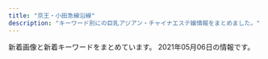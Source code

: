 ```yaml
---
title: "京王・小田急線沿線"
description: "キーワード別にの巨乳アジアン・チャイナエステ嬢情報をまとめました。"
---
```


新着画像と新着キーワードをまとめています。
2021年05月06日の情報です。

<DmmAffiliateIns />
<KeywordTable
  shops={
    [
    {
        "img_links": [
            "http://www.fairies.work/images/staff/arisa.jpg",
            "http://www.fairies.work/images/gallery/image_08.png",
            "http://www.fairies.work/images/gallery/image_06.png",
            "http://www.fairies.work/images/home/home_bnr_04d.png",
            "http://www.fairies.work/images/staff/yuyu.jpg",
            "http://www.fairies.work/images/common/side_bnr_02.png",
            "http://www.fairies.work/images/staff/mirai.jpg",
            "http://www.fairies.work/images/gallery/image_02.png",
            "http://www.fairies.work/images/gallery/image_04.png",
            "http://www.fairies.work/images/gallery/image_05.png",
            "http://www.fairies.work/images/staff/ruru.jpg",
            "http://www.fairies.work/images/staff/sample_image.png",
            "http://www.fairies.work/images/staff/sati.jpg",
            "http://www.fairies.work/images/staff/ayumi.jpg",
            "http://www.fairies.work/images/staff/koko.jpg",
            "http://www.fairies.work/images/home/image_01.png",
            "http://www.fairies.work/images/home/image_02.png",
            "http://www.fairies.work/images/staff/hana.jpg",
            "http://www.fairies.work/images/home/home_bnr_02.png",
            "http://www.fairies.work/images/staff/yuna.jpg",
            "http://www.fairies.work/images/staff/yui.jpg",
            "http://www.fairies.work/images/gallery/image_07.png",
            "http://www.fairies.work/images/home/home_bnr_03b.png",
            "http://www.fairies.work/images/gallery/image_01.png",
            "http://www.fairies.work/images/gallery/image_03.png",
            "http://www.fairies.work/images/staff/sara.jpg",
            "http://www.fairies.work/images/home/home_btn_off.png",
            "http://www.fairies.work/images/home/image_03.png",
            "http://www.fairies.work/images/staff/aya.jpg"
        ],
        "station": "\u767b\u6238\u99c5\u591a\u6469\u5ddd\u53e3",
        "url": "http://www.fairies.work/",
        "name": "FAIRIES\uff5e\u30d5\u30a7\u30a2\u30ea\u30fc\u30ba\uff5e",
        "keywords": {}
    },
    {
        "name": "Lilac \uff5e\u30e9\u30a4\u30e9\u30c3\u30af\uff5e",
        "url": "http://cattleya427.com/lilac/index.html",
        "station": "\u660e\u5927\u524d\u99c5\u4e2d\u592e\u53e3",
        "keywords": {},
        "img_links": [
            "http://cattleya427.com/lilac/img/image105.jpg",
            "http://cattleya427.com/lilac/img/image123.jpg",
            "http://cattleya427.com/lilac/img/image13.jpg",
            "http://cattleya427.com/lilac/img/image112.jpg",
            "http://cattleya427.com/lilac/img/image15.jpg",
            "http://cattleya427.com/lilac/img/image142.jpg",
            "http://cattleya427.com/lilac/img/image104.jpg",
            "http://cattleya427.com/lilac/img/image14.jpg",
            "http://cattleya427.com/lilac/img/image122.jpg",
            "http://cattleya427.com/lilac/img/image11.jpg",
            "http://cattleya427.com/lilac/img/image111.jpg",
            "http://cattleya427.com/lilac/img/image125.jpg",
            "http://cattleya427.com/lilac/img/image110.jpg",
            "http://cattleya427.com/lilac/img/image16.jpg",
            "http://cattleya427.com/lilac/img/image107.jpg",
            "http://cattleya427.com/lilac/img/image139.jpg",
            "http://cattleya427.com/lilac/img/image140.jpg",
            "http://cattleya427.com/lilac/img/image108.jpg",
            "http://cattleya427.com/lilac/img/image109.jpg",
            "http://cattleya427.com/lilac/img/image12.jpg",
            "http://cattleya427.com/lilac/img/image113.jpg",
            "http://cattleya427.com/lilac/img/image141.jpg",
            "http://cattleya427.com/lilac/img/image124.jpg",
            "http://cattleya427.com/lilac/img/image106.jpg"
        ]
    },
    {
        "name": "\u30b9\u30df\u30ec",
        "station": "\u767b\u6238\u99c5\u751f\u7530\u7dd1\u5730\u53e3",
        "keywords": {
            "E": 9,
            "88": 10,
            "86": 2,
            "D": 3
        },
        "url": "http://simiru.work/",
        "img_links": [
            "http://simiru.work/uploads/210217/1-21021G45Q5O1.jpg",
            "http://simiru.work/uploads/210317/1-21031GA40b18.jpg",
            "http://simiru.work/uploads/allimg/210317/1-21031GA150.jpg",
            "http://simiru.work/uploads/allimg/210217/1-21021G45K7.jpg",
            "http://simiru.work/uploads/200706/1-200F6162531Y9.png",
            "http://simiru.work/uploads/allimg/210317/1-21031GA253.jpg",
            "http://simiru.work/uploads/200707/1-200FG022542H.jpg",
            "http://simiru.work/uploads/210317/1-21031GT511233.jpg",
            "http://simiru.work/uploads/200706/1-200F6162A1116.jpg",
            "http://simiru.work/uploads/210217/1-21021G45Z0R1.jpg",
            "http://simiru.work/uploads/allimg/210317/1-21031GA417.jpg",
            "http://simiru.work/uploads/200706/1-200F6153052L7.jpg",
            "http://simiru.work/uploads/210217/1-21021G45JWU.jpg",
            "http://simiru.work/uploads/210317/1-21031GA143332.jpg",
            "http://simiru.work/webstyle/gobottom.png",
            "http://simiru.work/uploads/allimg/210217/1-21021G45911.jpg",
            "http://simiru.work/uploads/210317/1-21031GA244V4.jpg",
            "http://simiru.work/uploads/allimg/210217/1-21021G45S1.jpg",
            "http://simiru.work/uploads/200706/1-200F616262aV.jpg"
        ]
    },
    {
        "name": "\u840c",
        "url": "https://moe.ests.jp/",
        "station": "\u8abf\u5e03\u99c5\u6771\u53e3",
        "img_links": [
            "https://moe.ests.jp/images/themes/blue/s_ranking.png",
            "https://moe.ests.jp/images/themes/blue/s_staff.png",
            "https://moe.ests.jp/images/themes/blue/no2.png",
            "https://moe.ests.jp/images/room2.jpg",
            "https://moe.ests.jp/photos/sites/63/2021/04/202104110309399.jpg",
            "https://moe.ests.jp/photos/sites/63/2021/04/2021041103093931.jpg",
            "https://moe.ests.jp/photos/sites/63/2021/04/202104110309386.jpg",
            "https://moe.ests.jp/images/themes/blue/mobile.jpg",
            "https://moe.ests.jp/images/room4.jpg",
            "https://moe.ests.jp/images/themes/blue/no1.png",
            "https://moe.ests.jp/images/themes/blue/s_pickup.png",
            "https://moe.ests.jp/images/themes/blue/s_newface.png",
            "https://moe.ests.jp/images/themes/blue/line.png",
            "https://moe.ests.jp/images/themes/blue/s_link.png",
            "https://moe.ests.jp/images/themes/blue/s_news.png",
            "https://moe.ests.jp/images/room3.jpg",
            "https://moe.ests.jp/images/room1.jpg",
            "https://moe.ests.jp/images/themes/blue/s_zysx.png",
            "https://moe.ests.jp/photos/sites/63/2021/04/2021041103094038.jpg",
            "https://moe.ests.jp/images/themes/blue/r3.jpg"
        ],
        "keywords": {
            "D": 24,
            "86": 12,
            "87": 12,
            "C": 19
        }
    },
    {
        "url": "http://esthegt.xyz/yac/",
        "name": "\u3084\u3059\u3089\u304e",
        "keywords": {},
        "station": "\u8abf\u5e03\u99c5\u6771\u53e3",
        "img_links": [
            "http://esthegt.xyz/yac/images/button-4.png",
            "http://esthegt.xyz/yac/images/button-3.png",
            "http://esthegt.xyz/yac/images/bar-3.png",
            "http://esthegt.xyz/yac/images/bar-6.png",
            "http://esthegt.xyz/yac/girl/g03.png",
            "http://esthegt.xyz/yac/images/button-5.png",
            "http://esthegt.xyz/yac/girl/1.jpg",
            "http://esthegt.xyz/yac/images/button-6.png",
            "http://esthegt.xyz/yac/images/button-2.png",
            "http://esthegt.xyz/yac/images/footer.png",
            "http://esthegt.xyz/yac/images/bar-4.png",
            "http://esthegt.xyz/yac/girl/3.jpg",
            "http://esthegt.xyz/yac/girl/g05.png",
            "http://esthegt.xyz/yac/images/button-1.png",
            "http://esthegt.xyz/yac/images/bar-5.png",
            "http://esthegt.xyz/yac/images/bar-1.png",
            "http://esthegt.xyz/yac/girl/5.jpg",
            "http://esthegt.xyz/yac/girl/2.jpg",
            "http://esthegt.xyz/yac/images/bar-2.png",
            "http://esthegt.xyz/yac/images/tt.png"
        ]
    },
    {
        "url": "http://vinnbem.xyz/",
        "keywords": {},
        "station": "\u5411\u30f6\u4e18\u904a\u5712\u99c5\u5357\u53e3",
        "img_links": [],
        "name": "\u30ad\u30e9\u30ad\u30e9"
    },
    {
        "station": "\u5343\u6b73\u70cf\u5c71\u99c5\u5317\u53e3",
        "name": "Girls -\u30ac\u30fc\u30eb\u30ba-",
        "url": "http://www.girls.mensest.com/",
        "img_links": [
            "http://www.girls.mensest.com/images/slider-img001.jpg",
            "http://www.girls.mensest.com/images/m3.jpg",
            "http://www.girls.mensest.com/images/slider-img002.jpg",
            "http://www.girls.mensest.com/files/007.jpg",
            "http://www.girls.mensest.com/images/m6.jpg",
            "http://www.girls.mensest.com/files/001.jpg",
            "http://www.girls.mensest.com/images/m1.jpg",
            "http://www.girls.mensest.com/files/003.jpg",
            "http://www.girls.mensest.com/photo_news/upimg/99070605d5ec379309_0.jpg",
            "http://www.girls.mensest.com/images/m4.jpg",
            "http://www.girls.mensest.com/files/002.jpg",
            "http://www.girls.mensest.com/images/m2.jpg",
            "http://www.girls.mensest.com/files/004.jpg",
            "http://www.girls.mensest.com/files/008.jpg"
        ],
        "keywords": {
            "88": 12,
            "91": 4,
            "E": 4,
            "87": 4,
            "D": 20,
            "86": 4
        }
    },
    {
        "img_links": [
            "https://static.wixstatic.com/media/c7255f_5eabf8011a9d4bcb95d8d17b882b9bad~mv2.jpg",
            "https://static.wixstatic.com/media/c7255f_78403d06636947f1bb8ace67d9b24ebf~mv2.png",
            "https://static.wixstatic.com/media/c7255f_9c1cc0c5cb6743e0aea4ffc7b9c576d8~mv2.jpg",
            "https://static.wixstatic.com/media/11062b_d01cf48782824880a5b8f3229886f9f8~mv2_d_3000_1688_s_2.jpg",
            "https://static.wixstatic.com/media/c7255f_ac9f84bf5e90458495bc258bf500278a~mv2.jpg",
            "https://static.wixstatic.com/media/c7255f_fff0060f80294af9829c3625d3e5a585~mv2.jpg",
            "https://static.wixstatic.com/media/c7255f_3ee7b1f3fc3441e381a2c942f74b2256~mv2.jpg",
            "https://static.wixstatic.com/media/c7255f_02c7f6fe593345b0b5663a2c76bda9bd~mv2.jpg",
            "https://static.wixstatic.com/media/c7255f_19cd1cab6f2a4e08a1f5d6b117e52a32~mv2.jpg",
            "https://static.wixstatic.com/media/c7255f_54d12a77ea8f474c9f7baa538fda51a6~mv2.jpg",
            "https://static.wixstatic.com/media/c7255f_b4334f1ff9d344bea0ab2191784f35ae~mv2.jpg",
            "https://static.wixstatic.com/media/7c35130c2ca54f4a8d1b727cb01e3079.jpg"
        ],
        "name": "Get\u2019s",
        "station": "\u5411\u30b1\u4e18\u904a\u5712\u99c5\u5317\u53e3",
        "keywords": {},
        "url": "https://aaa197112010.wixsite.com/hogure"
    },
    {
        "keywords": {
            "G": 28,
            "E": 30,
            "D": 10,
            "\u5de8\u4e73": 1,
            "\u4e73": 1,
            "C": 2,
            "F": 56
        },
        "url": "https://dear.ests.jp/",
        "name": "Dear",
        "station": "\u5e9c\u4e2d\u99c5",
        "img_links": [
            "https://dear.ests.jp/images/1.jpg",
            "https://dear.ests.jp/photos/sites/49/2021/04/2021040911085034.jpeg",
            "https://dear.ests.jp/images/bj1.jpg",
            "https://dear.ests.jp/images/s_link.jpg",
            "https://dear.ests.jp/images/paypay.jpg",
            "https://dear.ests.jp/photos/sites/49/2021/04/2021042601291034.jpeg",
            "https://dear.ests.jp/photos/sites/49/2021/04/2021042600463028.jpeg",
            "https://dear.ests.jp/photos/sites/49/2021/04/2021041216053062.jpg",
            "https://dear.ests.jp/images/amore.jpg",
            "https://dear.ests.jp/photos/sites/49/2021/04/2021042700265716.jpeg",
            "https://dear.ests.jp/photos/sites/49/2021/04/2021041901291776.jpeg",
            "https://dear.ests.jp/images/s_staff.jpg",
            "https://dear.ests.jp/photos/sites/49/2021/04/2021041513454813.jpeg",
            "https://esta-kanto.com/img/kanto/esta-200_40.jpg",
            "https://dear.ests.jp/photos/sites/49/2021/04/2021041513593722.jpeg",
            "https://dear.ests.jp/photos/sites/49/2021/04/2021041319465766.jpeg",
            "https://dear.ests.jp/images/info2.jpg",
            "https://dear.ests.jp/photos/sites/49/2021/04/2021042615175874.jpeg",
            "https://dear.ests.jp/images/s_info.jpg",
            "https://dear.ests.jp/images/staff0.jpg",
            "https://dear.ests.jp/images/top.jpg",
            "https://dear.ests.jp/photos/sites/49/2021/04/2021041511140229.jpeg",
            "https://dear.ests.jp/photos/sites/49/2021/04/2021042222290912.jpeg",
            "https://dear.ests.jp/photos/sites/49/2021/04/2021042000340375.jpeg",
            "https://dear.ests.jp/photos/sites/49/2021/04/2021041913195348.jpeg",
            "https://dear.ests.jp/images/link2.jpg",
            "https://dear.ests.jp/photos/sites/49/2021/04/2021041511095279.jpeg",
            "https://dear.ests.jp/photos/sites/49/2021/04/2021042614583685.jpeg",
            "https://dear.ests.jp/images/member.jpg",
            "https://dear.ests.jp/images/bj3.jpg"
        ]
    },
    {
        "name": "\u8776\u821e",
        "keywords": {},
        "station": "\u5343\u6b73\u8239\u6a4b\u99c5\u5357\u53e3",
        "url": "http://salon-rlx.com/",
        "img_links": []
    },
    {
        "url": "http://www.fuafua.info/",
        "img_links": [
            "http://www.fuafua.info/images/mihao.jpg",
            "http://www.fuafua.info/images/r03.jpg",
            "http://www.fuafua.info/images/r01.jpg",
            "http://www.fuafua.info/images/aym.jpg",
            "http://www.fuafua.info/images/w-4.jpg",
            "http://www.fuafua.info/images/m2.jpg",
            "http://www.fuafua.info/images/r02.jpg",
            "http://www.fuafua.info/images/yuka.jpg",
            "http://www.fuafua.info/images/ll.jpg",
            "http://www.fuafua.info/images/mobile.jpg",
            "http://www.fuafua.info/images/m1.jpg",
            "http://www.fuafua.info/images/w-2.jpg",
            "http://www.fuafua.info/images/maga.png",
            "http://www.fuafua.info/images/tstaff.jpg"
        ],
        "keywords": {},
        "station": "\u8abf\u5e03\u99c5\u5317\u53e3",
        "name": "\u5b89\u5fc3\u5802"
    },
    {
        "station": "\u4e0b\u9ad8\u4e95\u6238\u99c5\u5317\u53e3",
        "keywords": {},
        "img_links": [
            "http://xn--vckg5a9gugx77pgi4bmma.xyz/image/girl3.jpg",
            "http://xn--vckg5a9gugx77pgi4bmma.xyz/image/girl8.jpg",
            "http://xn--vckg5a9gugx77pgi4bmma.xyz/image/girl1.jpg",
            "http://xn--vckg5a9gugx77pgi4bmma.xyz/image/img3.jpg",
            "http://xn--vckg5a9gugx77pgi4bmma.xyz/image/img2.jpg",
            "http://xn--vckg5a9gugx77pgi4bmma.xyz/image/img4.jpg",
            "http://xn--vckg5a9gugx77pgi4bmma.xyz/image/navihiden.png"
        ],
        "url": "http://xn--vckg5a9gugx77pgi4bmma.xyz/",
        "name": "Impact \uff5e\u30a4\u30f3\u30d1\u30af\u30c8\uff5e"
    },
    {
        "name": "\u307b\u307c100%",
        "url": "https://hobo100per.jpn.vin/",
        "station": "\u5343\u6b73\u70cf\u5c71\u99c5\u5317\u53e3",
        "keywords": {
            "85": 42,
            "83": 14,
            "C": 58,
            "84": 70,
            "87": 70,
            "D": 168
        },
        "img_links": [
            "https://hobo100per.jpn.vin/photos/sites/64/2021/02/2021021405253880.jpg",
            "https://hobo100per.jpn.vin/images/news_bj1.jpg",
            "https://hobo100per.jpn.vin/photos/sites/64/2021/03/2021031502514054.jpg",
            "https://hobo100per.jpn.vin/photos/sites/64/2021/02/2021022309221643.jpg",
            "https://hobo100per.jpn.vin/images/end.png",
            "https://hobo100per.jpn.vin/photos/sites/64/2021/05/2021050201255178.jpg",
            "https://hobo100per.jpn.vin/photos/sites/64/2020/10/2020102607255898.jpg",
            "https://hobo100per.jpn.vin/photos/sites/64/2020/12/2020120204102727.jpg",
            "https://hobo100per.jpn.vin/images/room3.jpg",
            "https://hobo100per.jpn.vin/photos/sites/64/2020/11/2020111302073452.jpg",
            "https://hobo100per.jpn.vin/images/mobile.jpg",
            "https://hobo100per.jpn.vin/images/s_staff.jpg",
            "https://hobo100per.jpn.vin/photos/sites/64/2021/05/2021050502055740.jpg",
            "https://hobo100per.jpn.vin/images/top.png",
            "https://hobo100per.jpn.vin/photos/sites/64/2021/02/2021020403220683.jpg",
            "https://hobo100per.jpn.vin/images/s_link.jpg",
            "https://hobo100per.jpn.vin/photos/sites/64/2020/10/2020102607255792.jpg",
            "https://hobo100per.jpn.vin/photos/sites/64/2020/10/2020102607255627.jpg",
            "https://hobo100per.jpn.vin/photos/sites/64/2020/10/2020102607255738.jpg",
            "https://hobo100per.jpn.vin/images/s_topics.jpg",
            "https://hobo100per.jpn.vin/images/news_bj3.jpg",
            "https://hobo100per.jpn.vin/images/s_face.jpg",
            "https://hobo100per.jpn.vin/images/room2.jpg",
            "https://hobo100per.jpn.vin/images/face_bj2.jpg",
            "https://hobo100per.jpn.vin/images/room4.jpg",
            "https://hobo100per.jpn.vin/photos/sites/64/2021/04/2021040902115754.jpg",
            "https://hobo100per.jpn.vin/photos/sites/64/2021/01/202101160211441.jpg",
            "https://hobo100per.jpn.vin/images/1.png",
            "https://hobo100per.jpn.vin/images/room1.jpg"
        ]
    },
    {
        "station": "\u4ee3\u3005\u6728\u4e0a\u539f\u99c5\u5357\u53e3",
        "name": "for you",
        "img_links": [
            "http://aroma-relax.red/img/f2.jpg",
            "http://aroma-relax.red/img/cg03.jpg",
            "http://aroma-relax.red/img/f3.jpg",
            "http://aroma-relax.red/img/cg10.jpg",
            "http://aroma-relax.red/img/cg05.jpg",
            "http://aroma-relax.red/img/l.png",
            "http://aroma-relax.red/img/f4.jpg",
            "http://aroma-relax.red/img/cg04.jpg",
            "http://aroma-relax.red/img/f1.jpg",
            "http://aroma-relax.red/img/top.jpg",
            "http://aroma-relax.red/img/cg02.jpg",
            "http://aroma-relax.red/img/cg01.jpg",
            "http://aroma-relax.red/img/footer.jpg",
            "http://aroma-relax.red/img/cg09.jpg",
            "http://aroma-relax.red/img/cg06.jpg",
            "http://aroma-relax.red/img/stafft.jpg",
            "http://aroma-relax.red/img/no.png",
            "http://aroma-relax.red/img/cg07.jpg",
            "http://aroma-relax.red/img/cg08.jpg"
        ],
        "url": "http://aroma-relax.red/",
        "keywords": {
            "D": 16,
            "E": 4,
            "86": 18,
            "87": 2
        }
    },
    {
        "url": "http://mizukopa.xyz/",
        "keywords": {
            "\u80f8": 1
        },
        "name": "\u5c0f\u3055\u306a\u5929\u4f7f",
        "station": "\u7b39\u585a\u99c5\u5317\u53e3",
        "img_links": [
            "http://mizukopa.xyz/uploads/210416/1-210416111109395.jpg",
            "http://mizukopa.xyz/uploads/210327/1-21032G43042E7.jpg",
            "http://mizukopa.xyz/uploads/210327/1-21032G43101514.jpg",
            "http://mizukopa.xyz/static/picture/s3.jpg",
            "http://mizukopa.xyz/static/picture/room1.jpg",
            "http://mizukopa.xyz/static/picture/news.png",
            "http://mizukopa.xyz/static/picture/mobile.jpg",
            "http://mizukopa.xyz/static/picture/room2.jpg",
            "http://mizukopa.xyz/static/picture/room4.jpg",
            "http://mizukopa.xyz/uploads/210327/1-21032G4312MM.jpg",
            "http://mizukopa.xyz/static/picture/s1.jpg",
            "http://mizukopa.xyz/static/picture/room3.jpg",
            "http://mizukopa.xyz/static/picture/s_staff.png",
            "http://mizukopa.xyz/uploads/210424/1-210424160410U5.jpg",
            "http://mizukopa.xyz/static/picture/top.png",
            "http://mizukopa.xyz/uploads/210410/1-210410155R0491.jpg",
            "http://mizukopa.xyz/uploads/210503/1-210503150634416.jpg"
        ]
    },
    {
        "url": "http://www.iyasi.work/",
        "keywords": {},
        "name": "COCORO",
        "img_links": [
            "http://www.iyasi.work/images/tel.jpg",
            "http://www.iyasi.work/images/tel2.png",
            "http://www.iyasi.work/images/sys2.png",
            "http://www.iyasi.work/images/news.png",
            "http://www.iyasi.work/images/2.jpg",
            "http://www.iyasi.work/images/tel1.png",
            "http://www.iyasi.work/images/1.jpg",
            "http://www.iyasi.work/images/interior_t.jpg",
            "http://www.iyasi.work/images/int1.png",
            "http://www.iyasi.work/images/3.jpg",
            "http://www.iyasi.work/images/info.png",
            "http://www.iyasi.work/images/line.png",
            "http://www.iyasi.work/img/momo1.jpg",
            "http://www.iyasi.work/images/ta.jpg",
            "http://www.iyasi.work/images/ac1.png",
            "http://www.iyasi.work/img/yuri1.jpg",
            "http://www.iyasi.work/images/int2.png",
            "http://www.iyasi.work/images/sys1.png",
            "http://www.iyasi.work/images/ac2.png",
            "http://www.iyasi.work/images/mobile.jpg",
            "http://www.iyasi.work/images/staff_t.jpg",
            "http://www.iyasi.work/img/miyuki1.jpg"
        ],
        "station": "\u8abf\u5e03\u99c5\u6771\u53e3"
    },
    {
        "img_links": [
            "http://shes-room.ests.jp/images/link_nav03.jpg",
            "http://shes-room.ests.jp/images/link_nav06.jpg",
            "http://shes-room.ests.jp/photos/sites/28/2021/02/2021022614145396.jpg",
            "http://shes-room.ests.jp/photos/sites/28/2021/03/2021030315242120.jpg",
            "http://shes-room.ests.jp/images/link_nav02.jpg",
            "http://shes-room.ests.jp/photos/sites/28/2020/10/2020100717571552.jpg",
            "http://shes-room.ests.jp/images/room2_l.jpg",
            "http://shes-room.ests.jp/images/room4_l.jpg",
            "http://shes-room.ests.jp/images/room5_l.jpg",
            "http://shes-room.ests.jp/images/link_nav05.jpg",
            "http://shes-room.ests.jp/images/link_nav04.jpg",
            "http://shes-room.ests.jp/images/top.png",
            "http://shes-room.ests.jp/photos/sites/28/2021/02/2021020116004176.jpg",
            "http://shes-room.ests.jp/photos/sites/28/2021/03/2021031115115796.jpg",
            "http://shes-room.ests.jp/images/link_nav07.jpg",
            "http://shes-room.ests.jp/photos/sites/28/2020/10/2020101016222167.jpg",
            "http://shes-room.ests.jp/photos/sites/28/2020/10/2020101614244874.jpg",
            "http://shes-room.ests.jp/images/tit_eject.jpg",
            "http://shes-room.ests.jp/photos/sites/28/2021/02/2021020115594033.jpg",
            "http://shes-room.ests.jp/photos/sites/28/2020/12/2020122711283243.jpg",
            "http://shes-room.ests.jp/photos/sites/28/2020/12/2020122115433089.jpg",
            "http://shes-room.ests.jp/images/btn_eject.jpg",
            "http://shes-room.ests.jp/photos/sites/28/2020/11/2020111612224039.jpg",
            "http://shes-room.ests.jp/photos/sites/28/2020/10/2020100717571635.jpg",
            "http://shes-room.ests.jp/images/room3_l.jpg",
            "http://shes-room.ests.jp/photos/sites/28/2021/02/2021021511201284.jpg",
            "http://shes-room.ests.jp/images/tit_new.jpg",
            "http://shes-room.ests.jp/images/link_nav01.jpg",
            "http://shes-room.ests.jp/photos/sites/28/2020/12/202012011125470.jpg",
            "http://shes-room.ests.jp/images/tit_face.jpg",
            "http://shes-room.ests.jp/photos/sites/28/2020/11/2020112612090675.jpg",
            "http://shes-room.ests.jp/images/room1_l.jpg",
            "http://shes-room.ests.jp/photos/sites/28/2020/10/202010071757145.jpg",
            "http://shes-room.ests.jp/photos/sites/28/2020/11/2020111110271328.jpg",
            "http://shes-room.ests.jp/images/sp_top.jpg",
            "http://shes-room.ests.jp/images/room6_l.jpg",
            "http://shes-room.ests.jp/images/close_eject.png",
            "http://shes-room.ests.jp/photos/sites/28/2020/10/2020100717571670.jpg",
            "http://shes-room.ests.jp/images/img_eject.jpg",
            "http://shes-room.ests.jp/photos/sites/28/2020/12/2020120712462037.jpg"
        ],
        "keywords": {
            "87": 72,
            "E": 36,
            "D": 158,
            "85": 74,
            "C": 80,
            "86": 48,
            "88": 12
        },
        "url": "http://shes-room.ests.jp/",
        "name": "come here \u30ea\u30e9\u30af\u30bc\u30fc\u30b7\u30e7\u30f3",
        "station": "\u9ad8\u5e61\u4e0d\u52d5\u99c5"
    },
    {
        "station": "\u5343\u6b73\u70cf\u5c71\u99c5\u5317\u53e3",
        "img_links": [
            "http://www.vivi.esjp.site/images/shop/shop04.jpg",
            "http://www.vivi.esjp.site/files/001.jpg",
            "http://www.vivi.esjp.site/files/004-02.jpg",
            "http://www.vivi.esjp.site/files/002.jpg",
            "http://www.vivi.esjp.site/files/002-02.jpg",
            "http://www.vivi.esjp.site/images/top.png",
            "http://www.vivi.esjp.site/images/girl-z2.jpg",
            "http://www.vivi.esjp.site/images/bj3.png",
            "http://www.vivi.esjp.site/images/shop/shop02.jpg",
            "http://www.vivi.esjp.site/images/girl-z1.jpg",
            "http://www.vivi.esjp.site/files/001-02.jpg",
            "http://www.vivi.esjp.site/files/004.jpg",
            "http://www.vivi.esjp.site/images/mobile.jpg",
            "http://www.vivi.esjp.site/images/staff_line.png",
            "http://www.vivi.esjp.site/files/003-02.jpg",
            "http://www.vivi.esjp.site/images/shop/shop01.jpg",
            "http://www.vivi.esjp.site/files/003.jpg",
            "http://www.vivi.esjp.site/images/link_line.png",
            "http://www.vivi.esjp.site/images/shop/shop03.jpg",
            "http://www.vivi.esjp.site/images/top_sche.png"
        ],
        "url": "http://www.vivi.esjp.site/",
        "name": "Angel Class\uff5e\u30a8\u30f3\u30b8\u30a7\u30eb\u30af\u30e9\u30b9",
        "keywords": {
            "D": 3,
            "88": 2,
            "87": 2,
            "C": 1
        }
    },
    {
        "img_links": [
            "http://www.kousei-jyunen.com/images/top-munu-2_01.jpg",
            "http://www.kousei-jyunen.com/images/news.jpg",
            "http://www.kousei-jyunen.com/images/sta.jpg",
            "http://www.kousei-jyunen.com/images/index_qr.jpg",
            "http://www.kousei-jyunen.com/images/top-ib.jpg",
            "http://www.kousei-jyunen.com/flash.jpg",
            "http://www.kousei-jyunen.com/images/top-munu-2_04.jpg",
            "http://www.kousei-jyunen.com/images/top-munu-1_04.jpg",
            "http://www.kousei-jyunen.com/images/top-munu-2_05.jpg",
            "http://www.kousei-jyunen.com/images/top-1_02.jpg",
            "http://www.kousei-jyunen.com/images/top-1_05.jpg",
            "http://www.kousei-jyunen.com/images/info.jpg",
            "http://www.kousei-jyunen.com/images/top-munu-2_02.jpg",
            "http://www.kousei-jyunen.com/images/top-1_03.jpg",
            "http://www.kousei-jyunen.com/images/top-munu-2_03.jpg",
            "http://www.kousei-jyunen.com/images/top-1_01.jpg",
            "http://www.kousei-jyunen.com/images/staff.jpg",
            "http://www.kousei-jyunen.com/images/top-munu-1_05.jpg",
            "http://www.kousei-jyunen.com/images/top-munu-1_02.jpg",
            "http://www.kousei-jyunen.com/images/top-munu-1_03.jpg",
            "http://www.kousei-jyunen.com/images/top-munu-1_01.jpg",
            "http://www.kousei-jyunen.com/images/top-1_04.jpg",
            "http://www.kousei-jyunen.com/images/sys.jpg"
        ],
        "name": "\u6f64\u5712",
        "url": "http://www.kousei-jyunen.com/",
        "station": "\u6210\u57ce\u5b66\u5712\u524d\u99c5",
        "keywords": {}
    },
    {
        "station": "JR\u7a32\u7530\u5824\u99c5",
        "img_links": [
            "http://www.chiretuyiabo.xyz/uploads/allimg/201124/1-201124091002.jpg",
            "http://www.chiretuyiabo.xyz/webstyle/rsubt3.png",
            "http://www.chiretuyiabo.xyz/uploads/201116/1-2011160926104Z.jpg",
            "http://www.chiretuyiabo.xyz/uploads/210115/1-21011511143V36.jpg",
            "http://www.chiretuyiabo.xyz/uploads/210115/1-21011511145KM.jpg",
            "http://www.chiretuyiabo.xyz/webstyle/rsubt5.png",
            "http://www.chiretuyiabo.xyz/uploads/201116/1-201116092632O1.jpg",
            "http://www.chiretuyiabo.xyz/uploads/210115/1-210115111154J0.jpg",
            "http://www.chiretuyiabo.xyz/webstyle/m4.jpg",
            "http://www.chiretuyiabo.xyz/webstyle/slider-img001.jpg",
            "http://www.chiretuyiabo.xyz/webstyle/m6.jpg",
            "http://www.chiretuyiabo.xyz/uploads/200706/1-200F6153052L7.jpg",
            "http://www.chiretuyiabo.xyz/webstyle/rsubt2.png",
            "http://www.chiretuyiabo.xyz/webstyle/rsubt7.png",
            "http://www.chiretuyiabo.xyz/uploads/201116/1-201116092F09D.jpg",
            "http://www.chiretuyiabo.xyz/uploads/201116/1-201116092320547.jpg",
            "http://www.chiretuyiabo.xyz/webstyle/m1.jpg",
            "http://www.chiretuyiabo.xyz/uploads/210115/1-210115112K52S.jpg",
            "http://www.chiretuyiabo.xyz/uploads/210115/1-210115111210154.jpg",
            "http://www.chiretuyiabo.xyz/webstyle/rsubt1.png",
            "http://www.chiretuyiabo.xyz/webstyle/rsubt6.png",
            "http://www.chiretuyiabo.xyz/uploads/201116/1-201116092H2128.jpg",
            "http://www.chiretuyiabo.xyz/uploads/allimg/201105/1-201105125636.jpg",
            "http://www.chiretuyiabo.xyz/uploads/210115/1-21011511141CY.jpg",
            "http://www.chiretuyiabo.xyz/webstyle/tel2.png",
            "http://www.chiretuyiabo.xyz/webstyle/rsubt4.png",
            "http://www.chiretuyiabo.xyz/webstyle/m2.jpg"
        ],
        "keywords": {
            "\u4e73": 3
        },
        "url": "http://www.chiretuyiabo.xyz/",
        "name": "Honey \uff5e\u30cf\u30cb\u30fc\uff5e"
    },
    {
        "url": "http://meidaimaesecretbase.club/",
        "station": "\u660e\u5927\u524d\u99c5\u4e2d\u592e\u53e3",
        "name": "\u79d8\u5bc6\u57fa\u5730",
        "keywords": {
            "D": 2,
            "90": 1,
            "87": 1,
            "85": 1,
            "86": 1,
            "E": 1,
            "C": 1,
            "83": 1
        },
        "img_links": [
            "http://meidaimaesecretbase.club/sys1.jpg",
            "http://meidaimaesecretbase.club/2/uploadimg/1591787978.jpg",
            "http://meidaimaesecretbase.club/sys2.jpg",
            "http://meidaimaesecretbase.club/2/uploadimg/1597806778.jpg",
            "http://meidaimaesecretbase.club/2/uploadimg/1587527512.jpg",
            "http://meidaimaesecretbase.club/s1.png",
            "http://meidaimaesecretbase.club/2/uploadimg/1587527299.jpg",
            "http://meidaimaesecretbase.club/int1.png",
            "http://meidaimaesecretbase.club/2/uploadimg/1597642441.jpg",
            "http://meidaimaesecretbase.club/staff_t.jpg",
            "http://meidaimaesecretbase.club/head.jpg"
        ]
    },
    {
        "url": "http://www.iyashikukan.xyz/",
        "img_links": [
            "http://www.iyashikukan.xyz/images/staff/10/2.jpg",
            "http://www.iyashikukan.xyz/images/staff/10/nana.jpg",
            "http://www.iyashikukan.xyz/images/staff/9/39-02a.jpg",
            "http://www.iyashikukan.xyz/images/index-rin_14.jpg",
            "http://www.iyashikukan.xyz/images/top/t3.jpg",
            "http://www.iyashikukan.xyz/images/index-rin_04.jpg",
            "http://www.iyashikukan.xyz/images/lanmu-t-st2.jpg",
            "http://www.iyashikukan.xyz/images/shop/r5.jpg",
            "http://www.iyashikukan.xyz/images/nav/nav-t-sys.jpg",
            "http://www.iyashikukan.xyz/images/staff/10/mimi.jpg",
            "http://www.iyashikukan.xyz/images/top/t2.jpg",
            "http://www.iyashikukan.xyz/images/index-rin_02.jpg",
            "http://www.iyashikukan.xyz/images/staff/10/satomi.jpg",
            "http://www.iyashikukan.xyz/images/nav/nav-t-job.jpg",
            "http://www.iyashikukan.xyz/images/index-rin_16.jpg",
            "http://www.iyashikukan.xyz/images/staff/10/1.jpg",
            "http://www.iyashikukan.xyz/images/top/top-foot_03.png",
            "http://www.iyashikukan.xyz/images/staff/10/sayaka22.jpg",
            "http://www.iyashikukan.xyz/images/lanmu-t-st.jpg",
            "http://www.iyashikukan.xyz/images/top/top-foot_05.png",
            "http://www.iyashikukan.xyz/images/top/top-foot_04.png",
            "http://www.iyashikukan.xyz/images/index-rin_20.jpg",
            "http://www.iyashikukan.xyz/images/top/t3.png"
        ],
        "keywords": {},
        "name": "\u7652\u3057\u306e\u7a7a\u9593",
        "station": "\u5343\u6b73\u70cf\u5c71\u99c5\u5317\u53e3"
    },
    {
        "url": "http://www.gokuyu.work/",
        "img_links": [
            "http://www.gokuyu.work/staff/ayu.jpg",
            "http://www.gokuyu.work/images/b2.jpg",
            "http://www.gokuyu.work/sp/img/moe1.jpg",
            "http://www.gokuyu.work/sp/img/aya1.jpg",
            "http://www.gokuyu.work/staff/rina.jpg",
            "http://www.gokuyu.work/img/yuna1.jpg",
            "http://www.gokuyu.work/sp/images/ta.jpg",
            "http://www.gokuyu.work/sp/img/yuna1.jpg",
            "http://www.gokuyu.work/sp/staff/ayu.jpg",
            "http://www.gokuyu.work/sp/images/int1.jpg",
            "http://www.gokuyu.work/staff/moe.jpg",
            "http://www.gokuyu.work/staff/yuna.jpg",
            "http://www.gokuyu.work/images/concept.jpg",
            "http://www.gokuyu.work/img/rina1.jpg",
            "http://www.gokuyu.work/images/interior_t.jpg",
            "http://www.gokuyu.work/sp/img/ruru1.jpg",
            "http://www.gokuyu.work/sp/images/news.jpg",
            "http://www.gokuyu.work/img/aya1.jpg",
            "http://www.gokuyu.work/sp/staff/miki.jpg",
            "http://www.gokuyu.work/sp/images/staff_t.jpg",
            "http://www.gokuyu.work/sp/staff/ruru.jpg",
            "http://www.gokuyu.work/images/sys.jpg",
            "http://www.gokuyu.work/sp/staff/rina.jpg",
            "http://www.gokuyu.work/sp/menu/top.jpg",
            "http://www.gokuyu.work/sp/menu/staff.jpg",
            "http://www.gokuyu.work/images/int1.jpg",
            "http://www.gokuyu.work/sp/images/footer.jpg",
            "http://www.gokuyu.work/sp/images/newsb.png",
            "http://www.gokuyu.work/sp/images/interior_t.jpg",
            "http://www.gokuyu.work/sp/images/head.jpg",
            "http://www.gokuyu.work/images/rec.jpg",
            "http://www.gokuyu.work/sp/img/miki1.jpg",
            "http://www.gokuyu.work/sp/staff/moe.jpg",
            "http://www.gokuyu.work/sp/images/topgirl.jpg",
            "http://www.gokuyu.work/img/miki1.jpg",
            "http://www.gokuyu.work/images/news_t.jpg",
            "http://www.gokuyu.work/img/ayu1.jpg",
            "http://www.gokuyu.work/sp/images/tel.jpg",
            "http://www.gokuyu.work/images/tg_t.jpg",
            "http://www.gokuyu.work/images/sm.jpg",
            "http://www.gokuyu.work/sp/images/ac1.jpg",
            "http://www.gokuyu.work/images/int2.jpg",
            "http://www.gokuyu.work/staff/ruru.jpg",
            "http://www.gokuyu.work/images/ta.jpg",
            "http://www.gokuyu.work/sp/images/sys.jpg",
            "http://www.gokuyu.work/staff/aya.jpg",
            "http://www.gokuyu.work/sp/img/rina1.jpg",
            "http://www.gokuyu.work/images/staff_t.jpg",
            "http://www.gokuyu.work/sp/staff/yuna.jpg",
            "http://www.gokuyu.work/sp/images/rec.jpg",
            "http://www.gokuyu.work/sp/img/ayu1.jpg",
            "http://www.gokuyu.work/staff/miki.jpg",
            "http://www.gokuyu.work/images/b1.jpg",
            "http://www.gokuyu.work/images/tr.jpg",
            "http://www.gokuyu.work/sp/staff/aya.jpg",
            "http://www.gokuyu.work/images/newsb.png",
            "http://www.gokuyu.work/img/ruru1.jpg",
            "http://www.gokuyu.work/images/head.jpg",
            "http://www.gokuyu.work/sp/images/int2.jpg",
            "http://www.gokuyu.work/img/moe1.jpg"
        ],
        "name": "\u7652",
        "keywords": {},
        "station": "\u767b\u6238\u99c5\u591a\u6469\u5ddd\u53e3"
    },
    {
        "station": "\u5e9c\u4e2d\u99c5\u5357\u53e3",
        "url": "https://es-tonix.com/",
        "keywords": {
            "\u30bb\u30af\u30b7\u30fc": 2
        },
        "img_links": [
            "https://es-tonix.com/wp-content/themes/este/img/top-img05.png",
            "https://es-tonix.com/wp-content/themes/este/img/top-img04.png",
            "https://es-tonix.com/wp-content/uploads/2021/03/876521tonix.jpg",
            "https://es-tonix.com/wp-content/themes/este/img/top-img07.png",
            "https://es-tonix.com/wp-content/themes/este/img/tel_header.png",
            "https://es-tonix.com/wp-content/themes/este/img/tel_footer.png",
            "https://es-tonix.com/wp-content/uploads/2021/03/212tonix.jpg",
            "https://es-tonix.com/wp-content/themes/este/img/call.png",
            "https://es-tonix.com/wp-content/themes/este/img/1.jpg",
            "https://es-tonix.com/wp-content/themes/este/img/top-img02.png",
            "https://es-tonix.com/wp-content/uploads/2021/04/2A188E1B-7815-4B64-99E0-1BAFEE5ECF3C.jpeg",
            "https://es-tonix.com/wp-content/themes/este/img/3.jpg",
            "https://es-tonix.com/wp-content/themes/este/img/2.jpg",
            "https://es-tonix.com/wp-content/uploads/2021/04/876521tonix.jpg",
            "https://es-tonix.com/wp-content/themes/este/img/top-img01b.png",
            "https://es-tonix.com/wp-content/themes/este/img/4.jpg",
            "https://es-tonix.com/wp-content/themes/este/img/top-img06.png",
            "https://es-tonix.com/wp-content/themes/este/img/top-img01a.png",
            "https://es-tonix.com/wp-content/uploads/2021/03/4121tonix.jpg",
            "https://es-tonix.com/wp-content/themes/este/img/top-img03a.png"
        ],
        "name": "TONIX"
    },
    {
        "url": "http://www.yuyurando.xyz/",
        "station": "\u8056\u8e5f\u685c\u30f6\u4e18\u99c5\u6771\u53e3",
        "name": "\u60a0\u3005\u30e9\u30f3\u30c9",
        "keywords": {},
        "img_links": [
            "http://www.yuyurando.xyz/images/staff/4.jpg",
            "http://www.yuyurando.xyz/images/index-yuyu_12.jpg",
            "http://www.yuyurando.xyz/images/shop/527385908605281370.jpg",
            "http://www.yuyurando.xyz/images/staff/1.jpg",
            "http://www.yuyurando.xyz/images/lanmu/lanmu-sys.jpg",
            "http://www.yuyurando.xyz/images/index-yuyu_20.jpg",
            "http://www.yuyurando.xyz/images/index-yuyu_09.jpg",
            "http://www.yuyurando.xyz/images/index-yuyu_03.jpg",
            "http://www.yuyurando.xyz/images/staff/nana2.jpg",
            "http://www.yuyurando.xyz/images/lanmu/lanmu-staff.jpg",
            "http://www.yuyurando.xyz/images/staff/2.jpg",
            "http://www.yuyurando.xyz/images/index-otona_20.jpg",
            "http://www.yuyurando.xyz/images/staff/momo.jpg",
            "http://www.yuyurando.xyz/images/staff/mi.png",
            "http://www.yuyurando.xyz/images/staff/rei.jpg",
            "http://www.yuyurando.xyz/images/index-yuyu_05.jpg",
            "http://www.yuyurando.xyz/images/index-yuyu_17.jpg"
        ]
    },
    {
        "img_links": [
            "http://hatagayalove.xyz/files/020b7ea.jpg",
            "http://hatagayalove.xyz/images/topf705.jpg",
            "http://hatagayalove.xyz/files/023-03d289.jpg",
            "http://hatagayalove.xyz/files/00138e3.jpg",
            "http://hatagayalove.xyz/files/020011d.jpg",
            "http://hatagayalove.xyz/files/021-02d289.jpg",
            "http://hatagayalove.xyz/images/topd289.jpg",
            "http://hatagayalove.xyz/images/bjs3.jpg",
            "http://hatagayalove.xyz/images/top60df.jpg",
            "http://hatagayalove.xyz/images/girl_bt.jpg",
            "http://hatagayalove.xyz/files/001-0238e3.jpg",
            "http://hatagayalove.xyz/files/020caf5.jpg",
            "http://hatagayalove.xyz/images/top38e3.jpg",
            "http://hatagayalove.xyz/files/019b7ea.jpg",
            "http://hatagayalove.xyz/files/023d289.jpg",
            "http://hatagayalove.xyz/files/019-03f705.jpg",
            "http://hatagayalove.xyz/files/021-03d289.jpg",
            "http://hatagayalove.xyz/files/019-02f705.jpg",
            "http://hatagayalove.xyz/files/001-0338e3.jpg",
            "http://hatagayalove.xyz/files/023-02d289.jpg",
            "http://hatagayalove.xyz/files/002b7ea.jpg",
            "http://hatagayalove.xyz/files/020-02011d.jpg",
            "http://hatagayalove.xyz/images/backlist.jpg",
            "http://hatagayalove.xyz/files/002d289.jpg",
            "http://hatagayalove.xyz/images/staff_line.jpg",
            "http://hatagayalove.xyz/files/003-0238e3.jpg",
            "http://hatagayalove.xyz/files/003caf5.jpg",
            "http://hatagayalove.xyz/files/020-03011d.jpg",
            "http://hatagayalove.xyz/files/001b7ea.jpg",
            "http://hatagayalove.xyz/files/002-03d289.jpg",
            "http://hatagayalove.xyz/files/002-02d289.jpg",
            "http://hatagayalove.xyz/images/news1.jpg",
            "http://hatagayalove.xyz/images/pick.jpg",
            "http://hatagayalove.xyz/files/002caf5.jpg",
            "http://hatagayalove.xyz/images/topb7ea.jpg",
            "http://hatagayalove.xyz/images/topcaf5.jpg",
            "http://hatagayalove.xyz/files/003b7ea.jpg",
            "http://hatagayalove.xyz/files/019f705.jpg",
            "http://hatagayalove.xyz/files/019caf5.jpg",
            "http://hatagayalove.xyz/files/021caf5.jpg",
            "http://hatagayalove.xyz/files/023caf5.jpg",
            "http://hatagayalove.xyz/files/00338e3.jpg",
            "http://hatagayalove.xyz/images/top011d.jpg",
            "http://hatagayalove.xyz/files/001caf5.jpg",
            "http://hatagayalove.xyz/files/003-0338e3.jpg",
            "http://hatagayalove.xyz/files/021b7ea.jpg",
            "http://hatagayalove.xyz/files/023b7ea.jpg",
            "http://hatagayalove.xyz/files/021d289.jpg"
        ],
        "url": "http://hatagayalove.xyz/",
        "keywords": {
            "D": 6,
            "88": 6,
            "E": 6,
            "F": 2,
            "87": 6,
            "90": 2
        },
        "name": "\u6708\u306e\u96eb",
        "station": "\u5e61\u30f6\u8c37\u99c5\u5317\u53e3"
    },
    {
        "url": "http://www.fuwa.work/",
        "keywords": {},
        "station": "\u5e9c\u4e2d\u99c5\u5317\u53e3",
        "name": "Olive \uff5e\u30aa\u30ea\u30fc\u30d6\uff5e",
        "img_links": [
            "http://www.fuwa.work/images/sys3.jpg",
            "http://www.fuwa.work/images/info.png",
            "http://www.fuwa.work/staff/moe.jpg",
            "http://www.fuwa.work/images/news.jpg",
            "http://www.fuwa.work/images/sys4.png",
            "http://www.fuwa.work/images/staff_t.png",
            "http://www.fuwa.work/images/int1.png",
            "http://www.fuwa.work/images/sys1.jpg",
            "http://www.fuwa.work/images/int2.png",
            "http://www.fuwa.work/images/sys2.jpg",
            "http://www.fuwa.work/images/head.jpg",
            "http://www.fuwa.work/images/rec.jpg",
            "http://www.fuwa.work/img/moe1.jpg",
            "http://www.fuwa.work/images/line.png",
            "http://www.fuwa.work/staff/mimi.jpg",
            "http://www.fuwa.work/img/mimi1.jpg",
            "http://www.fuwa.work/images/mobile.jpg",
            "http://www.fuwa.work/images/interior_t.png",
            "http://www.fuwa.work/img/moe2.jpg"
        ]
    },
    {
        "url": "http://soleil.ebb.jp/",
        "station": "\u8056\u8e5f\u685c\u30f6\u4e18\u99c5\u6771\u53e3",
        "keywords": {
            "E": 4,
            "86": 6,
            "D": 10,
            "87": 8
        },
        "img_links": [
            "http://soleil.ebb.jp/2/uploadimg/1617698216.jpg",
            "http://soleil.ebb.jp/2/uploadimg/1617699964.jpg",
            "http://soleil.ebb.jp/2/uploadimg/1617698276.jpg",
            "http://soleil.ebb.jp/top.png",
            "http://soleil.ebb.jp/end.png",
            "http://soleil.ebb.jp/2/uploadimg/1618790342.jpg",
            "http://soleil.ebb.jp/s_news.jpg",
            "http://soleil.ebb.jp/int1.png",
            "http://soleil.ebb.jp/mens-esthe1.png",
            "http://soleil.ebb.jp/s_staff.jpg",
            "http://soleil.ebb.jp/ryoukihyo.png",
            "http://soleil.ebb.jp/2/uploadimg/1617698243.jpg",
            "http://soleil.ebb.jp/nbj2.jpg",
            "http://soleil.ebb.jp/2/uploadimg/1617698425.jpg",
            "http://soleil.ebb.jp/2/uploadimg/1617698146.jpg"
        ],
        "name": "SOLEIL \uff5e\u30bd\u30ec\u30a4\u30e6\uff5e"
    },
    {
        "station": "\u660e\u5927\u524d\u99c5\u4e2d\u592e\u53e3",
        "img_links": [
            "http://massage-relax.pink/images/ttl-conceptt.png",
            "http://massage-relax.pink/images/cg05.jpg",
            "http://massage-relax.pink/images/cg12.jpg",
            "http://massage-relax.pink/images/txt-header-phonet.png",
            "http://massage-relax.pink/images/ttl-information.png",
            "http://massage-relax.pink/images/ttl-qrf.png",
            "http://massage-relax.pink/images/bg-image-consept02.png",
            "http://massage-relax.pink/images/ttl-concept2t.png",
            "http://massage-relax.pink/images/ttl-concept.png",
            "http://massage-relax.pink/images/ttl-therapist.png",
            "http://massage-relax.pink/images/cg03.jpg",
            "http://massage-relax.pink/images/ttl-qr.png",
            "http://massage-relax.pink/images/img-therapist.jpg",
            "http://massage-relax.pink/images/bnr-sp-campaign01.jpg",
            "http://massage-relax.pink/images/img-header-mainvisual01t.jpg",
            "http://massage-relax.pink/images/cg09.jpg",
            "http://massage-relax.pink/images/bg-image-consept.png",
            "http://massage-relax.pink/images/bnr-campaign01.jpg",
            "http://massage-relax.pink/images/cg08.jpg",
            "http://massage-relax.pink/images/img-therapistt.jpg",
            "http://massage-relax.pink/images/img-link.jpg",
            "http://massage-relax.pink/images/txt-header-storeinfo.png",
            "http://massage-relax.pink/images/qr.jpg",
            "http://massage-relax.pink/images/cg01.jpg",
            "http://massage-relax.pink/images/img-linkt.jpg",
            "http://massage-relax.pink/images/acc.jpg",
            "http://massage-relax.pink/images/ttl-informationt.png",
            "http://massage-relax.pink/images/ttl-pickup.png",
            "http://massage-relax.pink/images/cg02.jpg",
            "http://massage-relax.pink/images/cg11.jpg",
            "http://massage-relax.pink/images/ttl-qrt.png",
            "http://massage-relax.pink/images/img-header-mainvisual01.jpg",
            "http://massage-relax.pink/images/ttl-concept2.png",
            "http://massage-relax.pink/images/txt-header-phone.png",
            "http://massage-relax.pink/images/txt-footer-copyright.png",
            "http://massage-relax.pink/images/ttl-pickupt.png",
            "http://massage-relax.pink/images/cg07.jpg",
            "http://massage-relax.pink/images/cg10.jpg",
            "http://massage-relax.pink/images/ttl-link.png"
        ],
        "keywords": {
            "E": 4,
            "86": 1,
            "D": 36
        },
        "url": "http://massage-relax.pink/",
        "name": "U\uff06ME"
    },
    {
        "name": "\u30bd\u30d5\u30a3\u30a2\u2015",
        "url": "http://www.sasazukaest.xyz/",
        "keywords": {
            "E": 2,
            "87": 1,
            "91": 2,
            "C": 1,
            "D": 8,
            "89": 8
        },
        "station": "\u7b39\u585a\u99c5",
        "img_links": [
            "http://www.sasazukaest.xyz/css/staff/staff16-a.png",
            "http://www.sasazukaest.xyz/css/staff/staff05.png",
            "http://www.sasazukaest.xyz/css/top002.jpg",
            "http://www.sasazukaest.xyz/css/staff/staff11-b.png",
            "http://www.sasazukaest.xyz/css/nav/nav-003.png",
            "http://www.sasazukaest.xyz/css/staff/staff15-a.png",
            "http://www.sasazukaest.xyz/css/staff/staff13-a.png",
            "http://www.sasazukaest.xyz/css/staff/staff11-a.png",
            "http://www.sasazukaest.xyz/css/staff/staff14-b.png",
            "http://www.sasazukaest.xyz/css/staff/staff05-a.png",
            "http://www.sasazukaest.xyz/css/staff/staff17-b.png",
            "http://www.sasazukaest.xyz/css/nav/nav-004.png",
            "http://www.sasazukaest.xyz/css/staff/staff07-aa.png",
            "http://www.sasazukaest.xyz/css/staff/staff15-b.png",
            "http://www.sasazukaest.xyz/css/staff/staff15.png",
            "http://www.sasazukaest.xyz/css/staff/staff00001-c.png",
            "http://www.sasazukaest.xyz/css/staff/staff17.png",
            "http://www.sasazukaest.xyz/css/staff/staff00001-b.png",
            "http://www.sasazukaest.xyz/css/staff/staff13-b.png",
            "http://www.sasazukaest.xyz/css/staff/staff07-ba.png",
            "http://www.sasazukaest.xyz/css/staff/staff16.png",
            "http://www.sasazukaest.xyz/css/staff/staff17-a.png",
            "http://www.sasazukaest.xyz/css/staff/staff07aa.png",
            "http://www.sasazukaest.xyz/css/staff/staff10-b.png",
            "http://www.sasazukaest.xyz/css/nav/nav-001.png",
            "http://www.sasazukaest.xyz/css/staff/staff08-a.png",
            "http://www.sasazukaest.xyz/css/top04.jpg",
            "http://www.sasazukaest.xyz/css/staff/staff14-a.png",
            "http://www.sasazukaest.xyz/css/staff/staff00001-a.png",
            "http://www.sasazukaest.xyz/css/nav/nav-006.png",
            "http://www.sasazukaest.xyz/css/top004.jpg",
            "http://www.sasazukaest.xyz/css/nav/nav-005.png",
            "http://www.sasazukaest.xyz/css/staff/staff16-b.png",
            "http://www.sasazukaest.xyz/css/tel.png",
            "http://www.sasazukaest.xyz/css/foot-tel.png",
            "http://www.sasazukaest.xyz/css/nav/nav-002.png",
            "http://www.sasazukaest.xyz/css/staff/staff00001.png",
            "http://www.sasazukaest.xyz/css/staff/staff10-a.png"
        ]
    },
    {
        "keywords": {
            "D": 32,
            "87": 24,
            "C": 34,
            "86": 16
        },
        "station": "\u660e\u5927\u524d\u99c5\u4e2d\u592e\u53e3",
        "img_links": [
            "http://www.ainoyuwaku.esturl.com/files/005-02.jpg",
            "http://www.ainoyuwaku.esturl.com/img/top.jpg",
            "http://www.ainoyuwaku.esturl.com/img/ac1.jpg",
            "http://www.ainoyuwaku.esturl.com/img/spacer900x360.png",
            "http://www.ainoyuwaku.esturl.com/photo_news/upimg/31737608bbd71ade4d_0.jpg",
            "http://www.ainoyuwaku.esturl.com/img/ac2.jpg",
            "http://www.ainoyuwaku.esturl.com/files/003-02.jpg",
            "http://www.ainoyuwaku.esturl.com/files/001-02.jpg",
            "http://www.ainoyuwaku.esturl.com/files/004-02.jpg",
            "http://www.ainoyuwaku.esturl.com/img/top_sm.jpg",
            "http://www.ainoyuwaku.esturl.com/files/005.jpg",
            "http://www.ainoyuwaku.esturl.com/files/002.jpg",
            "http://www.ainoyuwaku.esturl.com/files/002-02.jpg",
            "http://www.ainoyuwaku.esturl.com/files/004.jpg",
            "http://www.ainoyuwaku.esturl.com/files/003.jpg",
            "http://www.ainoyuwaku.esturl.com/files/001.jpg"
        ],
        "name": "\u611b\u306e\u8a98\u60d1",
        "url": "http://www.ainoyuwaku.esturl.com/"
    },
    {
        "name": "\u5065\u5eb7\u697d",
        "url": "http://www.mens-chitose.com/",
        "keywords": {
            "86": 3,
            "D": 3
        },
        "img_links": [
            "http://www.mens-chitose.com/images/attention.png",
            "http://www.mens-chitose.com/files/011.jpg",
            "http://www.mens-chitose.com/files/013.jpg",
            "http://www.mens-chitose.com/images/info.jpg",
            "http://www.mens-chitose.com/files/001.jpg",
            "http://www.mens-chitose.com/images/infoSlide01.jpg",
            "http://www.mens-chitose.com/images/concept.jpg",
            "http://www.mens-chitose.com/images/coverParts.png"
        ],
        "station": "\u5343\u6b73\u8239\u6a4b\u99c5\u5317\u53e3"
    },
    {
        "name": "\u82b1\u306e\u9999",
        "img_links": [
            "http://relax-esthe.net/img/cg10.jpg",
            "http://relax-esthe.net/img/rb.png",
            "http://relax-esthe.net/img/cg1.jpg",
            "http://relax-esthe.net/img/top.png",
            "http://relax-esthe.net/img/r2.jpg",
            "http://relax-esthe.net/img/cg4.jpg",
            "http://relax-esthe.net/img/t2.jpg",
            "http://relax-esthe.net/img/r3.jpg",
            "http://relax-esthe.net/img/cg3.jpg",
            "http://relax-esthe.net/img/t1.jpg",
            "http://relax-esthe.net/img/t4.jpg",
            "http://relax-esthe.net/img/mx.png",
            "http://relax-esthe.net/img/no.png",
            "http://relax-esthe.net/img/cg7.jpg",
            "http://relax-esthe.net/img/r1.jpg",
            "http://relax-esthe.net/img/t3.jpg",
            "http://relax-esthe.net/img/cg2.jpg",
            "http://relax-esthe.net/img/t5.jpg"
        ],
        "keywords": {
            "86": 4,
            "87": 1,
            "88": 1
        },
        "station": "\u3064\u3064\u3058\u30f6\u4e18\u99c5\u5317\u53e3",
        "url": "http://relax-esthe.net/"
    },
    {
        "station": "\u5343\u6b73\u70cf\u5c71\u99c5\u5317\u53e3",
        "name": "\u30ec\u30a4\u30f3\u30dc\u30fc",
        "keywords": {
            "C": 10,
            "F": 7,
            "86": 3,
            "E": 47,
            "\u30bb\u30af\u30b7\u30fc": 2,
            "D": 38
        },
        "url": "https://es-relax.tokyo/",
        "img_links": [
            "https://es-relax.tokyo/wp-content/uploads/2020/02/1211rainbow.jpg",
            "https://es-relax.tokyo/wp-content/uploads/2020/02/654516rainbow.jpg",
            "https://es-relax.tokyo/wp-content/uploads/2020/04/6566rainbow.jpg",
            "https://es-relax.tokyo/wp-content/uploads/2020/12/87612rainbow.jpg",
            "https://es-relax.tokyo/wp-content/uploads/2020/02/2rainbow.jpg",
            "https://es-relax.tokyo/wp-content/uploads/2020/06/67543234rainbow.jpg",
            "https://es-relax.tokyo/wp-content/uploads/2020/02/7rainbow-1.jpg",
            "https://es-relax.tokyo/wp-content/uploads/2020/03/11111rainbow.jpg",
            "https://es-relax.tokyo/wp-content/themes/este/img/3.jpg",
            "https://es-relax.tokyo/wp-content/uploads/2020/04/111rainbow.jpg",
            "https://es-relax.tokyo/wp-content/uploads/2020/02/987sarainbow.jpg",
            "https://es-relax.tokyo/wp-content/uploads/2020/02/962781rainbow.jpg",
            "https://es-relax.tokyo/wp-content/uploads/2020/02/58743rainbow.jpg",
            "https://es-relax.tokyo/wp-content/themes/este/img/top-img04.png",
            "https://es-relax.tokyo/wp-content/uploads/2020/02/88rainbow.jpg",
            "https://es-relax.tokyo/wp-content/uploads/2020/03/999rainbow.jpg",
            "https://es-relax.tokyo/wp-content/uploads/2020/02/897621rainbow.jpg",
            "https://es-relax.tokyo/wp-content/uploads/2020/02/8976251rainbow.jpg",
            "https://es-relax.tokyo/wp-content/uploads/2020/03/89761aarainbow.jpg",
            "https://es-relax.tokyo/wp-content/uploads/2021/04/56786rainbow.jpg",
            "https://es-relax.tokyo/wp-content/uploads/2020/02/99rainbow.jpg",
            "https://es-relax.tokyo/wp-content/uploads/2020/11/87621rainbow.jpg",
            "https://es-relax.tokyo/wp-content/uploads/2020/02/3334rainbow.jpg",
            "https://es-relax.tokyo/wp-content/uploads/2020/03/777rainbow.jpg",
            "https://es-relax.tokyo/wp-content/uploads/2020/02/555rainbow.jpg",
            "https://es-relax.tokyo/wp-content/uploads/2020/02/4rainbow.jpg",
            "https://es-relax.tokyo/wp-content/uploads/2020/02/1rainbow.jpg",
            "https://es-relax.tokyo/wp-content/uploads/2020/02/3rainbow.jpg",
            "https://es-relax.tokyo/wp-content/themes/este/img/top-img02.png",
            "https://es-relax.tokyo/wp-content/uploads/2020/02/22rainbow.jpg",
            "https://es-relax.tokyo/wp-content/themes/este/img/1.jpg",
            "https://es-relax.tokyo/wp-content/themes/este/img/top-img01.png",
            "https://es-relax.tokyo/wp-content/uploads/2020/07/982561rainbow.jpg",
            "https://es-relax.tokyo/wp-content/uploads/2020/02/4321121rainbow.jpg",
            "https://es-relax.tokyo/wp-content/themes/este/img/top-img01a.png",
            "https://es-relax.tokyo/wp-content/uploads/2020/02/3rainbow-1.jpg",
            "https://es-relax.tokyo/wp-content/uploads/2020/02/7rainbow.jpg",
            "https://es-relax.tokyo/wp-content/uploads/2020/02/4344rainbow.jpg",
            "https://es-relax.tokyo/wp-content/uploads/2020/02/111rainbow.jpg",
            "https://es-relax.tokyo/wp-content/uploads/2020/02/87261rainbow.jpg",
            "https://es-relax.tokyo/wp-content/uploads/2021/05/q1324876rainbow.jpg",
            "https://es-relax.tokyo/wp-content/uploads/2020/02/67878rainbow.jpg",
            "https://es-relax.tokyo/wp-content/uploads/2020/02/5rainbow.jpg",
            "https://es-relax.tokyo/wp-content/uploads/2021/02/9876rainbow.jpg",
            "https://es-relax.tokyo/wp-content/uploads/2020/02/4576rainbow.jpg",
            "https://es-relax.tokyo/wp-content/uploads/2020/02/66rainbow.jpg",
            "https://es-relax.tokyo/wp-content/uploads/2020/10/11rainbow.jpg",
            "https://es-relax.tokyo/wp-content/themes/este/img/4.jpg",
            "https://es-relax.tokyo/wp-content/themes/este/img/2.jpg",
            "https://es-relax.tokyo/wp-content/uploads/2020/02/897621arainbow.jpg",
            "https://es-relax.tokyo/wp-content/themes/este/img/tel_header.png",
            "https://es-relax.tokyo/wp-content/uploads/2020/03/7777rainbow.jpg",
            "https://es-relax.tokyo/wp-content/uploads/2020/02/55rainbow.jpg",
            "https://es-relax.tokyo/wp-content/themes/este/img/top-img01b.png",
            "https://es-relax.tokyo/wp-content/uploads/2020/02/1rainbow-1.jpg",
            "https://es-relax.tokyo/wp-content/uploads/2020/11/908271rainbow.jpg",
            "https://es-relax.tokyo/wp-content/themes/este/img/call.png",
            "https://es-relax.tokyo/wp-content/uploads/2020/02/9rainbow.jpg",
            "https://es-relax.tokyo/wp-content/themes/este/img/tel_footer.png"
        ]
    },
    {
        "url": "http://est-massage.xyz/",
        "name": "Oasis\uff5e\u30aa\u30a2\u30b7\u30b9\uff5e",
        "station": "\u7b39\u585a\u99c5\u5317\u53e3",
        "keywords": {
            "83": 4,
            "86": 13,
            "87": 2,
            "85": 9,
            "D": 21,
            "84": 9,
            "88": 4,
            "C": 10,
            "E": 4
        },
        "img_links": [
            "http://est-massage.xyz/images/cg17.jpg",
            "http://est-massage.xyz/images/cg15.jpg",
            "http://est-massage.xyz/images/cg11.jpg",
            "http://est-massage.xyz/images/cg191.jpg",
            "http://est-massage.xyz/images/cg06.jpg",
            "http://est-massage.xyz/images/cg051.jpg",
            "http://est-massage.xyz/images/r3.jpg",
            "http://est-massage.xyz/images/cg07.jpg",
            "http://est-massage.xyz/images/sy1.jpg",
            "http://est-massage.xyz/images/cg12.jpg",
            "http://est-massage.xyz/images/cg081.jpg",
            "http://est-massage.xyz/images/cg01.jpg",
            "http://est-massage.xyz/images/cg19.jpg",
            "http://est-massage.xyz/images/cg161.jpg",
            "http://est-massage.xyz/images/cg102.jpg",
            "http://est-massage.xyz/images/cg021.jpg",
            "http://est-massage.xyz/images/r2.jpg",
            "http://est-massage.xyz/images/cg05.jpg",
            "http://est-massage.xyz/images/cg011.jpg",
            "http://est-massage.xyz/images/ncg.jpg",
            "http://est-massage.xyz/images/foot_tel.png",
            "http://est-massage.xyz/images/cg10.jpg",
            "http://est-massage.xyz/images/cg101.jpg",
            "http://est-massage.xyz/images/cg152.jpg",
            "http://est-massage.xyz/images/r1.jpg",
            "http://est-massage.xyz/images/cg031.jpg",
            "http://est-massage.xyz/images/cg151.jpg",
            "http://est-massage.xyz/images/head_tell2.png",
            "http://est-massage.xyz/images/250_50.png",
            "http://est-massage.xyz/images/cg082.jpg",
            "http://est-massage.xyz/images/cg061.jpg",
            "http://est-massage.xyz/images/bn02.jpg",
            "http://est-massage.xyz/images/cg032.jpg",
            "http://est-massage.xyz/images/468_60.png",
            "http://est-massage.xyz/images/cg022.jpg",
            "http://est-massage.xyz/images/cg04.jpg",
            "http://est-massage.xyz/images/200_40.png",
            "http://est-massage.xyz/images/bn01.jpg",
            "http://est-massage.xyz/images/cg052.jpg",
            "http://est-massage.xyz/images/cg08.jpg",
            "http://est-massage.xyz/images/cg071.jpg",
            "http://est-massage.xyz/images/cg03.jpg",
            "http://est-massage.xyz/images/cg111.jpg",
            "http://est-massage.xyz/images/cg16.jpg",
            "http://est-massage.xyz/images/cg18.jpg",
            "http://est-massage.xyz/images/head_tell.png",
            "http://est-massage.xyz/images/cg181.jpg",
            "http://est-massage.xyz/images/cg062.jpg",
            "http://est-massage.xyz/images/cg09.jpg",
            "http://est-massage.xyz/images/cg02.jpg",
            "http://est-massage.xyz/images/cg072.jpg",
            "http://est-massage.xyz/images/sy2.jpg",
            "http://est-massage.xyz/images/cg182.jpg",
            "http://est-massage.xyz/images/side_tel.png",
            "http://est-massage.xyz/images/bn03.jpg",
            "http://est-massage.xyz/images/88_31.png"
        ]
    },
    {
        "img_links": [
            "http://sakura.iyasi.me/images/s_service.png",
            "http://sakura.iyasi.me/images/ser2.jpg",
            "http://sakura.iyasi.me/images/top2.jpg",
            "http://sakura.iyasi.me/layer/images/top/top_05.jpg",
            "http://sakura.iyasi.me/layer/images/top/top_01.jpg",
            "http://sakura.iyasi.me/layer/images/top/top_03.jpg",
            "http://sakura.iyasi.me/layer/images/top.jpg",
            "http://sakura.iyasi.me/images/staff_03.jpg",
            "http://sakura.iyasi.me/layer/images/top/top_04.jpg",
            "http://sakura.iyasi.me/images/info.png",
            "http://sakura.iyasi.me/images/staff_bj4.png",
            "http://sakura.iyasi.me/images/ser4.jpg",
            "http://sakura.iyasi.me/images/1.jpg",
            "http://sakura.iyasi.me/layer/images/top/top_06.jpg",
            "http://sakura.iyasi.me/layer/images/top/top_08.png",
            "http://sakura.iyasi.me/images/staff_02.jpg",
            "http://sakura.iyasi.me/images/staff_bj1.png",
            "http://sakura.iyasi.me/images/ser1.jpg",
            "http://sakura.iyasi.me/images/staff_01.jpg",
            "http://sakura.iyasi.me/images/wenzi-staff.png",
            "http://sakura.iyasi.me/layer/images/top/top_02.jpg",
            "http://sakura.iyasi.me/images/ser3.jpg",
            "http://sakura.iyasi.me/images/s_info.png",
            "http://sakura.iyasi.me/images/staff_04.jpg",
            "http://sakura.iyasi.me/images/top1.jpg",
            "http://sakura.iyasi.me/images/staff_06.jpg"
        ],
        "name": "\u685c \uff5e\u30b5\u30af\u30e9\uff5e",
        "url": "http://sakura.iyasi.me/",
        "keywords": {
            "86": 6,
            "83": 3,
            "84": 3,
            "85": 3
        },
        "station": "\u5343\u6b73\u70cf\u5c71\u99c5\u5357\u53e3"
    },
    {
        "station": "\u7a32\u7530\u5824\u99c5",
        "img_links": [
            "http://est70.xyz/lam/images/button-2.png",
            "http://est70.xyz/lam/girl/5.jpg",
            "http://est70.xyz/lam/images/tt.png",
            "http://est70.xyz/lam/images/button-6.png",
            "http://est70.xyz/lam/images/button-4.png",
            "http://est70.xyz/lam/girl/g04.png",
            "http://est70.xyz/lam/images/button-3.png",
            "http://est70.xyz/lam/girl/6.jpg",
            "http://est70.xyz/lam/girl/4.jpg",
            "http://est70.xyz/lam/girl/g06.png",
            "http://est70.xyz/lam/girl/g03.png",
            "http://est70.xyz/lam/images/concept.png",
            "http://est70.xyz/lam/girl/3.jpg",
            "http://est70.xyz/lam/images/footer.png",
            "http://est70.xyz/lam/images/tel-bar.png",
            "http://est70.xyz/lam/images/button-5.png",
            "http://est70.xyz/lam/images/button-1.png"
        ],
        "url": "http://est70.xyz/lam/",
        "keywords": {},
        "name": "Look at me"
    },
    {
        "keywords": {
            "C": 2,
            "E": 3,
            "91": 1,
            "92": 1,
            "87": 1,
            "88": 1,
            "90": 1
        },
        "station": "\u8abf\u5e03\u99c5\u5317\u53e3",
        "name": "Pandora -\u30d1\u30f3\u30c9\u30e9-",
        "img_links": [
            "http://pandora.estheya.com/css/osusume01.jpg",
            "http://pandora.estheya.com/css/nav/nav-004.jpg",
            "http://pandora.estheya.com/css/nav/nav-006.jpg",
            "http://pandora.estheya.com/css/baner.jpg",
            "http://pandora.estheya.com/css/top-left02.jpg",
            "http://pandora.estheya.com/css/staff/staff07.jpg",
            "http://pandora.estheya.com/css/staff/staff06.jpg",
            "http://pandora.estheya.com/css/staff/staff05.jpg",
            "http://pandora.estheya.com/css/nav/nav-003.jpg",
            "http://pandora.estheya.com/css/staff/staff02.jpg",
            "http://pandora.estheya.com/css/staff/staff04.jpg",
            "http://pandora.estheya.com/css/tel.png",
            "http://pandora.estheya.com/css/nav/nav-001.jpg",
            "http://pandora.estheya.com/css/nav/nav-005.jpg",
            "http://pandora.estheya.com/css/nav/nav-002.jpg",
            "http://pandora.estheya.com/css/cam01.jpg"
        ],
        "url": "http://pandora.estheya.com/"
    },
    {
        "keywords": {
            "83": 7,
            "C": 27,
            "D": 21,
            "86": 21
        },
        "station": "\u5e9c\u4e2d\u99c5\u5357\u53e3",
        "url": "http://hanamizuki.tyo.cm/",
        "name": "\u82b1\u6c34\u6728",
        "img_links": [
            "http://hanamizuki.tyo.cm/images/room3.jpg",
            "http://hanamizuki.tyo.cm/images/s_news.png",
            "http://hanamizuki.tyo.cm/images/top.jpg",
            "http://hanamizuki.tyo.cm/images/room1.jpg",
            "http://hanamizuki.tyo.cm/images/mobile.jpg",
            "http://hanamizuki.tyo.cm/images/nbj1.png",
            "http://hanamizuki.tyo.cm/photos/sites/32/2016/08/staff15.jpg",
            "http://hanamizuki.tyo.cm/images/s_staff.png",
            "http://hanamizuki.tyo.cm/photos/sites/32/2017/12/2017121407030461.jpg",
            "http://hanamizuki.tyo.cm/photos/sites/32/2020/01/2020013110290975.jpg",
            "http://menlog.net/link/menlog8831.jpg",
            "http://hanamizuki.tyo.cm/photos/sites/32/2019/02/201902151914399.jpg",
            "http://hanamizuki.tyo.cm/images/bj3.jpg",
            "http://hanamizuki.tyo.cm/link/esthelove88-31.jpg",
            "http://hanamizuki.tyo.cm/link/walker88.jpg",
            "http://hanamizuki.tyo.cm/i/images/room2.jpg",
            "http://hanamizuki.tyo.cm/images/s_link.png",
            "http://hanamizuki.tyo.cm/photos/sites/32/2016/08/staff4a.jpg",
            "http://hanamizuki.tyo.cm/images/room2.jpg",
            "http://hanamizuki.tyo.cm/images/news_bj3.png",
            "http://hanamizuki.tyo.cm/link/massage-de_88_31.jpg",
            "http://hanamizuki.tyo.cm/images/room4.jpg",
            "http://hanamizuki.tyo.cm/link/8831.jpg",
            "http://hanamizuki.tyo.cm/i/images/room1.jpg",
            "http://hanamizuki.tyo.cm/link/88x31b.jpg",
            "http://hanamizuki.tyo.cm/link/e0016.jpg",
            "http://hanamizuki.tyo.cm/i/images/room3.jpg",
            "http://hanamizuki.tyo.cm/photos/sites/32/2018/11/2018110115410796.jpg"
        ]
    },
    {
        "url": "http://www.niihao.xyz/",
        "img_links": [
            "http://www.niihao.xyz/images/lanmu_06.jpg",
            "http://www.niihao.xyz/images/staff/miki.jpeg",
            "http://www.niihao.xyz/images/l-nav-_staff.jpg",
            "http://www.niihao.xyz/images/lanmu_07.jpg",
            "http://www.niihao.xyz/images/staff/remon.jpg",
            "http://www.niihao.xyz/images/index-yume_02.jpg",
            "http://www.niihao.xyz/images/mimi.jpg",
            "http://www.niihao.xyz/images/staff/11.jpg",
            "http://www.niihao.xyz/psd/off.jpg",
            "http://www.niihao.xyz/images/index-yume_04.jpg",
            "http://www.niihao.xyz/images/nav/l-nav-_job.jpg",
            "http://www.niihao.xyz/images/4.jpg",
            "http://www.niihao.xyz/images/staff/shazhi.jpg",
            "http://www.niihao.xyz/images/lanmu_03.jpg",
            "http://www.niihao.xyz/images/index-yume_11.jpg"
        ],
        "keywords": {},
        "name": "\u30cb\u30fc\u30cf\u30aa",
        "station": "\u5e9c\u4e2d\u99c5\u5357\u53e3"
    },
    {
        "img_links": [
            "http://gakuen.iest.info/photos/sites/2/2020/03/2020032315452568.jpg",
            "http://gakuen.iest.info/photos/sites/2/2020/03/2020031917023498.jpg",
            "http://gakuen.iest.info/images/g16.jpg",
            "http://gakuen.iest.info/photos/sites/2/2021/01/2021011710180345.jpg",
            "http://gakuen.iest.info/photos/sites/2/2020/02/202002181030244.jpg",
            "http://gakuen.iest.info/photos/sites/2/2020/03/2020032310123163.jpg",
            "http://gakuen.iest.info/photos/sites/2/2018/12/2018122016370328.jpg",
            "http://gakuen.iest.info/photos/sites/2/2020/03/2020031710530315.jpg",
            "http://gakuen.iest.info/photos/sites/2/2021/03/2021031115072814.jpg",
            "http://gakuen.iest.info/images/1.jpg",
            "http://gakuen.iest.info/photos/sites/2/2020/03/202003121411072.jpg",
            "http://gakuen.iest.info/photos/sites/2/2020/01/2020011414544936.jpg",
            "http://gakuen.iest.info/photos/sites/2/2020/05/2020050117553339.jpg",
            "http://gakuen.iest.info/photos/sites/2/2020/07/2020072016533176.jpg",
            "http://gakuen.iest.info/images/g1.jpg",
            "http://gakuen.iest.info/images/top.jpg",
            "http://gakuen.iest.info/photos/sites/2/2020/01/2020012313115328.jpg",
            "http://gakuen.iest.info/photos/sites/2/2021/01/2021011710180186.jpg",
            "http://gakuen.iest.info/photos/sites/2/2020/09/2020093013013880.jpg",
            "http://gakuen.iest.info/images/s_cosplay.jpg",
            "http://gakuen.iest.info/photos/sites/2/2019/03/2019033017261438.jpg",
            "http://gakuen.iest.info/images/staff0.jpg",
            "http://gakuen.iest.info/photos/sites/2/2020/12/2020120714105839.jpg",
            "http://gakuen.iest.info/images/g14.jpg",
            "http://gakuen.iest.info/photos/sites/2/2019/04/2019042412405867.jpg",
            "http://gakuen.iest.info/photos/sites/2/2021/02/2021020213584868.jpg",
            "http://gakuen.iest.info/photos/sites/2/2020/01/2020012918400879.jpg",
            "http://gakuen.iest.info/photos/sites/2/2020/01/2020011113280929.jpg",
            "http://gakuen.iest.info/images/s_staff.jpg",
            "http://gakuen.iest.info/photos/sites/2/2020/06/2020061616280157.jpg",
            "http://gakuen.iest.info/images/g3.jpg",
            "http://gakuen.iest.info/photos/sites/2/2020/01/202001201156212.jpg",
            "http://gakuen.iest.info/images/pick.jpg",
            "http://gakuen.iest.info/images/g10.jpg",
            "http://gakuen.iest.info/photos/sites/2/2019/02/2019022817325825.jpg",
            "http://gakuen.iest.info/photos/sites/2/2020/01/2020012313114828.jpg",
            "http://gakuen.iest.info/images/g13.jpg",
            "http://gakuen.iest.info/images/g11.jpg",
            "http://gakuen.iest.info/images/news1.jpg",
            "http://gakuen.iest.info/photos/sites/2/2020/07/2020073112251978.jpg",
            "http://gakuen.iest.info/images/g17.jpg",
            "http://gakuen.iest.info/photos/sites/2/2020/05/2020052119024816.jpg",
            "http://gakuen.iest.info/photos/sites/2/2021/03/2021030315013351.jpg",
            "http://gakuen.iest.info/photos/sites/2/2019/03/2019032815331529.jpg",
            "http://gakuen.iest.info/images/info2.jpg",
            "http://gakuen.iest.info/photos/sites/2/2020/03/2020031710530298.jpg",
            "http://gakuen.iest.info/photos/sites/2/2020/04/2020040617563893.jpg",
            "http://gakuen.iest.info/photos/sites/2/2020/05/202005211902408.jpg",
            "http://gakuen.iest.info/images/s_link.jpg",
            "http://gakuen.iest.info/images/info.jpg",
            "http://gakuen.iest.info/photos/sites/2/2020/04/2020042017530271.jpg",
            "http://gakuen.iest.info/photos/sites/2/2019/03/2019030516090063.jpg",
            "http://gakuen.iest.info/images/g15.jpg",
            "http://gakuen.iest.info/photos/sites/2/2020/02/202002061519106.jpg",
            "http://gakuen.iest.info/photos/sites/2/2020/03/2020030612170589.jpg",
            "http://gakuen.iest.info/photos/sites/2/2018/12/2018122016365886.jpg",
            "http://gakuen.iest.info/images/staff_bj3.jpg",
            "http://gakuen.iest.info/photos/sites/2/2018/12/2018120914092113.jpg",
            "http://gakuen.iest.info/photos/sites/2/2019/09/2019091711325670.jpg",
            "http://gakuen.iest.info/photos/sites/2/2018/12/2018122016370867.jpg",
            "http://gakuen.iest.info/photos/sites/2/2021/01/2021011710180481.jpg",
            "http://gakuen.iest.info/photos/sites/2/2020/02/2020022712294123.jpg",
            "http://gakuen.iest.info/images/mobile.jpg",
            "http://gakuen.iest.info/images/g7.jpg",
            "http://gakuen.iest.info/photos/sites/2/2019/05/2019050913134067.jpg",
            "http://gakuen.iest.info/photos/sites/2/2020/02/2020021810302988.jpg",
            "http://gakuen.iest.info/images/2.jpg",
            "http://gakuen.iest.info/photos/sites/2/2019/12/2019122012395148.jpg",
            "http://gakuen.iest.info/photos/sites/2/2021/01/2021013015404587.jpg",
            "http://gakuen.iest.info/images/g2.jpg",
            "http://gakuen.iest.info/photos/sites/2/2019/07/2019070814045162.jpg",
            "http://gakuen.iest.info/photos/sites/2/2020/04/202004131442543.jpg",
            "http://gakuen.iest.info/photos/sites/2/2019/08/2019081415474742.jpg",
            "http://gakuen.iest.info/photos/sites/2/2020/02/202002181926092.jpg",
            "http://gakuen.iest.info/photos/sites/2/2020/04/2020042017530931.jpg",
            "http://gakuen.iest.info/photos/sites/2/2020/01/2020012313114295.jpg",
            "http://gakuen.iest.info/photos/sites/2/2020/12/2020121712262192.jpg",
            "http://gakuen.iest.info/images/dairy1.jpg",
            "http://gakuen.iest.info/photos/sites/2/2020/02/2020021810301874.jpg"
        ],
        "station": "\u8056\u8e5f\u685c\u30b1\u4e18\u99c5\u897f\u53e3",
        "name": "\u30de\u30fc\u30e1\u30a4\u30c9",
        "keywords": {},
        "url": "http://gakuen.iest.info/"
    },
    {
        "url": "http://sweet-heart.work/",
        "station": "\u5e9c\u4e2d\u99c5\u5317\u53e3",
        "img_links": [
            "http://sweet-heart.work/images/b1.jpg",
            "http://sweet-heart.work/images/interior_t.png",
            "http://sweet-heart.work/img/moe3.jpg",
            "http://sweet-heart.work/images/head.jpg",
            "http://sweet-heart.work/images/b2.jpg",
            "http://sweet-heart.work/images/staff_t.png",
            "http://sweet-heart.work/img/moe2.jpg",
            "http://sweet-heart.work/images/att.png",
            "http://sweet-heart.work/images/ta.jpg",
            "http://sweet-heart.work/images/news.jpg",
            "http://sweet-heart.work/images/3.jpg",
            "http://sweet-heart.work/images/int1.jpg",
            "http://sweet-heart.work/images/int2.jpg",
            "http://sweet-heart.work/images/1.jpg",
            "http://sweet-heart.work/images/sys.jpg",
            "http://sweet-heart.work/img/moe1.jpg",
            "http://sweet-heart.work/img/rina1.jpg",
            "http://sweet-heart.work/img/mimi1.jpg",
            "http://sweet-heart.work/img/rina2.jpg",
            "http://sweet-heart.work/images/mobile.jpg",
            "http://sweet-heart.work/images/tr.jpg",
            "http://sweet-heart.work/images/2.jpg"
        ],
        "name": "Sweet Heart",
        "keywords": {}
    },
    {
        "name": "Cindy Baby",
        "keywords": {
            "87": 1,
            "90": 1,
            "E": 3,
            "91": 2,
            "C": 1
        },
        "station": "\u5343\u6b73\u70cf\u5c71\u99c5\u5317\u53e3",
        "img_links": [
            "https://cindy.relaxjp.com/css/staff/staff04.png",
            "https://cindy.relaxjp.com/css/m-head.jpg",
            "https://cindy.relaxjp.com/images/call.png",
            "https://cindy.relaxjp.com/css/m-top004.jpg",
            "https://cindy.relaxjp.com/css/m-top003.jpg",
            "https://cindy.relaxjp.com/css/staff/staff01.png",
            "https://cindy.relaxjp.com/css/staff/staff03.png",
            "https://cindy.relaxjp.com/css/staff/staff02.png",
            "https://cindy.relaxjp.com/css/cam01.jpg",
            "https://cindy.relaxjp.com/css/foot01.jpg"
        ],
        "url": "https://cindy.relaxjp.com/"
    },
    {
        "keywords": {},
        "img_links": [
            "http://flower.est-u.com/images/index2_11.jpg",
            "http://flower.est-u.com/images/index_04.jpg",
            "http://flower.est-u.com/images/index_06.jpg",
            "http://flower.est-u.com/images/index3_11.jpg",
            "http://flower.est-u.com/images/s2.jpg",
            "http://flower.est-u.com/images/s1.jpg",
            "http://flower.est-u.com/images/index_13.jpg",
            "http://flower.est-u.com/images/index_14.jpg",
            "http://flower.est-u.com/images/staff_12.jpg",
            "http://flower.est-u.com/images/index_02.jpg",
            "http://flower.est-u.com/images/index_05.jpg",
            "http://flower.est-u.com/images/index_08.jpg",
            "http://flower.est-u.com/images/index_16.jpg",
            "http://flower.est-u.com/images/s3.jpg",
            "http://flower.est-u.com/images/s4.jpg",
            "http://flower.est-u.com/images/index_12.jpg",
            "http://flower.est-u.com/images/index_07.jpg",
            "http://flower.est-u.com/images/index_10.jpg",
            "http://flower.est-u.com/images/staff_14.jpg",
            "http://flower.est-u.com/images/index_09.jpg",
            "http://flower.est-u.com/images/s5.jpg"
        ],
        "station": "\u5e61\u30f6\u8c37\u99c5\u5317\u53e3",
        "name": "FLOWER",
        "url": "http://flower.est-u.com/"
    },
    {
        "url": "http://xn--cckzerb5br7a.com/",
        "station": "\u660e\u5927\u524d\u99c5\u4e2d\u592e\u53e3",
        "keywords": {},
        "img_links": [],
        "name": "Free Style \uff5e\u30d5\u30ea\u30fc\u30b9\u30bf\u30a4\u30eb\uff5e"
    },
    {
        "station": "\u6885\u30f6\u4e18\u99c5",
        "name": "\u7d4c\u7d61\u5802",
        "url": "http://noborito-garden.net/",
        "keywords": {
            "C": 23,
            "86": 10
        },
        "img_links": [
            "http://noborito-garden.net/images/s_news.jpg",
            "http://noborito-garden.net/images/staff2.jpg",
            "http://noborito-garden.net/images/s_link.jpg",
            "http://noborito-garden.net/images/s_staff.jpg",
            "http://noborito-garden.net/images/room4.jpg",
            "http://noborito-garden.net/images/room2.jpg",
            "http://noborito-garden.net/images/room3.jpg",
            "http://noborito-garden.net/images/staff0.jpg",
            "http://noborito-garden.net/images/girl-z1.jpg",
            "http://noborito-garden.net/images/tel.jpg",
            "http://noborito-garden.net/images/s_chedule.jpg",
            "http://noborito-garden.net/images/mobile.jpg",
            "http://noborito-garden.net/images/nei_bj2.jpg",
            "http://noborito-garden.net/images/staff1.jpg",
            "http://noborito-garden.net/images/room1.jpg",
            "http://noborito-garden.net/images/movie.jpg",
            "http://noborito-garden.net/images/staff4.jpg",
            "http://noborito-garden.net/images/staff3.jpg",
            "http://noborito-garden.net/images/girl-z2.jpg"
        ]
    },
    {
        "station": "\u8056\u8e5f\u685c\u30f6\u4e18\u99c5\u6771\u53e3",
        "keywords": {},
        "url": "https://lu-rinpa.tokyo/",
        "name": "\u685c\u96ea",
        "img_links": [
            "https://lu-rinpa.tokyo/wp-content/themes/este/img/2.jpg",
            "https://lu-rinpa.tokyo/wp-content/themes/este/img/4.jpg",
            "https://lu-rinpa.tokyo/wp-content/uploads/2019/12/rydftugihoix.jpg",
            "https://lu-rinpa.tokyo/wp-content/themes/este/img/3.jpg",
            "https://lu-rinpa.tokyo/wp-content/uploads/2019/06/6.jpg",
            "https://lu-rinpa.tokyo/wp-content/themes/este/img/tel01.png",
            "https://lu-rinpa.tokyo/wp-content/themes/este/img/top-img02.png",
            "https://lu-rinpa.tokyo/wp-content/uploads/2019/12/rtdyfugihojsa.jpg",
            "https://lu-rinpa.tokyo/wp-content/themes/este/img/1.jpg",
            "https://lu-rinpa.tokyo/wp-content/themes/este/img/top-img01.png",
            "https://lu-rinpa.tokyo/wp-content/themes/este/img/top-img066.png",
            "https://lu-rinpa.tokyo/wp-content/themes/este/img/tel.png",
            "https://lu-rinpa.tokyo/wp-content/uploads/2019/12/dtyfugihoja.jpg",
            "https://lu-rinpa.tokyo/wp-content/themes/este/img/top-img035.png"
        ]
    },
    {
        "name": "COCORO",
        "station": "\u5411\u30f6\u4e18\u904a\u5712\u99c5",
        "keywords": {
            "E": 1,
            "D": 1,
            "86": 1,
            "90": 1,
            "92": 1,
            "C": 1
        },
        "img_links": [
            "http://cocoro.estheya.com/css/m-top04.jpg",
            "http://cocoro.estheya.com/css/staff/staff02.jpg",
            "http://cocoro.estheya.com/css/staff/staff03.jpg",
            "http://cocoro.estheya.com/css/cam01.jpg",
            "http://cocoro.estheya.com/css/staff/staff01.jpg",
            "http://cocoro.estheya.com/css/m-head.jpg",
            "http://cocoro.estheya.com/images/call.png"
        ],
        "url": "http://cocoro.estheya.com/"
    },
    {
        "url": "http://iyashien-est.com/",
        "station": "\u5e9c\u4e2d\u99c5\u5357\u53e3",
        "keywords": {
            "C": 7
        },
        "img_links": [
            "http://iyashien-est.com/girl/16.jpg",
            "http://iyashien-est.com/images/capinfo.jpg",
            "http://iyashien-est.com/girl/3.jpg",
            "http://iyashien-est.com/images/room/photo01.jpg",
            "http://iyashien-est.com/images/index.jpg",
            "http://iyashien-est.com/girl/2.jpg",
            "http://iyashien-est.com/girl/5.jpg",
            "http://iyashien-est.com/images/room/photo02.jpg",
            "http://iyashien-est.com/girl/4.jpg",
            "http://iyashien-est.com/images/room/photo03.jpg",
            "http://iyashien-est.com/images/room/photo04.jpg",
            "http://iyashien-est.com/girl/9.jpg",
            "http://iyashien-est.com/girl/7.jpg",
            "http://iyashien-est.com/girl/1.jpg",
            "http://iyashien-est.com/girl/8.jpg",
            "http://iyashien-est.com/images/staff.jpg"
        ],
        "name": "\u7652\u3057\u82d1"
    },
    {
        "station": "\u767e\u5408\u30f6\u4e18\u99c5\u5317\u53e3",
        "name": "\u30ea\u30e9\u30af\u30bc\u30fc\u30b7\u30e7\u30f3\u6075",
        "url": "http://cinderella-princess.net",
        "img_links": [
            "http://cinderella-princess.net/images/s_staff.jpg",
            "http://cinderella-princess.net/images/tel.jpg",
            "http://cinderella-princess.net/images/nei_bj2.jpg",
            "http://cinderella-princess.net/images/staff2.jpg",
            "http://cinderella-princess.net/images/staff4.jpg",
            "http://cinderella-princess.net/images/s_chedule.jpg",
            "http://cinderella-princess.net/images/room1.jpg",
            "http://cinderella-princess.net/images/mobile.jpg",
            "http://cinderella-princess.net/images/room4.jpg",
            "http://cinderella-princess.net/images/girl-z2.jpg",
            "http://cinderella-princess.net/images/staff0.jpg",
            "http://cinderella-princess.net/images/s_link.jpg",
            "http://cinderella-princess.net/images/room3.jpg",
            "http://cinderella-princess.net/images/staff1.jpg",
            "http://cinderella-princess.net/images/staff3.jpg",
            "http://cinderella-princess.net/images/room2.jpg",
            "http://cinderella-princess.net/images/movie.jpg",
            "http://cinderella-princess.net/links/esthe-summit.jpg",
            "http://cinderella-princess.net/images/s_news.jpg",
            "http://cinderella-princess.net/images/girl-z1.jpg"
        ],
        "keywords": {
            "86": 10,
            "C": 23
        }
    },
    {
        "name": "\u30c1\u30e3\u30fc\u30df\u30f3\u30b0",
        "keywords": {},
        "url": "http://inadazutsumi.work/",
        "station": "JR\u7a32\u7530\u5824\u99c5",
        "img_links": [
            "http://inadazutsumi.work/images/g1.jpg",
            "http://inadazutsumi.work/images/mobile.jpg",
            "http://inadazutsumi.work/images/zi_staff.png",
            "http://inadazutsumi.work/images/top.jpg",
            "http://inadazutsumi.work/images/g3.jpg",
            "http://inadazutsumi.work/images/g5.jpg",
            "http://inadazutsumi.work/images/g2.jpg",
            "http://inadazutsumi.work/images/g0.jpg",
            "http://inadazutsumi.work/images/tel.jpg",
            "http://inadazutsumi.work/images/g4.jpg"
        ]
    },
    {
        "img_links": [],
        "keywords": {},
        "url": "https://es.eoeoco.com/",
        "name": "\u30de\u30ab\u30ed\u30f3",
        "station": "\u7b39\u585a\u99c5\u5317\u53e3"
    },
    {
        "station": "\u5343\u6b73\u70cf\u5c71\u99c5\u5317\u53e3",
        "url": "http://massage-est.xyz/",
        "name": "\u6df1\u4e95\u6c37\u306e\u56fd",
        "keywords": {
            "D": 95,
            "E": 8,
            "86": 103
        },
        "img_links": [
            "http://massage-est.xyz/images/spacer900x360.png",
            "http://massage-est.xyz/images/cg09.jpg",
            "http://massage-est.xyz/images/sys.jpg",
            "http://massage-est.xyz/images/cg061.jpg",
            "http://massage-est.xyz/images/cg13.jpg",
            "http://massage-est.xyz/images/cg05.jpg",
            "http://massage-est.xyz/images/cg051.jpg",
            "http://massage-est.xyz/images/spacer300x450.png",
            "http://massage-est.xyz/images/cg091.jpg",
            "http://massage-est.xyz/images/cg03.jpg",
            "http://massage-est.xyz/images/cg02.jpg",
            "http://massage-est.xyz/images/cg12.jpg",
            "http://massage-est.xyz/images/top.png",
            "http://massage-est.xyz/images/qr.jpg",
            "http://massage-est.xyz/images/cg081.jpg",
            "http://massage-est.xyz/images/cg011.jpg",
            "http://massage-est.xyz/images/cg031.jpg",
            "http://massage-est.xyz/images/cg01.jpg",
            "http://massage-est.xyz/images/top2.png",
            "http://massage-est.xyz/images/up_100_1_0.jpg",
            "http://massage-est.xyz/images/cg11.jpg",
            "http://massage-est.xyz/images/cg10.jpg",
            "http://massage-est.xyz/images/cg04.jpg",
            "http://massage-est.xyz/images/cg07.jpg",
            "http://massage-est.xyz/images/cg08.jpg",
            "http://massage-est.xyz/images/cg071.jpg",
            "http://massage-est.xyz/images/cg021.jpg",
            "http://massage-est.xyz/images/cg06.jpg"
        ]
    },
    {
        "img_links": [
            "http://www.miyabi.esturl.com/files/003-02.jpg",
            "http://www.miyabi.esturl.com/files/002-03.jpg",
            "http://www.miyabi.esturl.com/images/infoSlide01.jpg",
            "http://www.miyabi.esturl.com/images/coverParts.png",
            "http://www.miyabi.esturl.com/files/002.jpg",
            "http://www.miyabi.esturl.com/images/attention.png",
            "http://www.miyabi.esturl.com/files/003.jpg",
            "http://www.miyabi.esturl.com/files/001-03.jpg",
            "http://www.miyabi.esturl.com/files/001.jpg",
            "http://www.miyabi.esturl.com/files/001-02.jpg",
            "http://www.miyabi.esturl.com/images/backlistbtn.png",
            "http://www.miyabi.esturl.com/files/002-02.jpg",
            "http://www.miyabi.esturl.com/files/003-03.jpg"
        ],
        "name": "\u96c5",
        "keywords": {
            "D": 6,
            "86": 2,
            "87": 4,
            "C": 11
        },
        "url": "http://www.miyabi.esturl.com/",
        "station": "\u4eac\u738b\u6c38\u5c71\u99c5\u5317\u53e3"
    },
    {
        "station": "\u7b39\u585a\u99c5\u5317\u53e3",
        "img_links": [
            "http://aroma-esthe.in.net/img/top01.png",
            "http://aroma-esthe.in.net/img/no.png",
            "http://aroma-esthe.in.net/img/nav-002.png",
            "http://aroma-esthe.in.net/img/nav-001.png",
            "http://aroma-esthe.in.net/img/nav-006.png",
            "http://aroma-esthe.in.net/img/cg02.png",
            "http://aroma-esthe.in.net/img/tel.png",
            "http://aroma-esthe.in.net/img/cg01.png",
            "http://aroma-esthe.in.net/img/nav-003.png",
            "http://aroma-esthe.in.net/img/cg03.png",
            "http://aroma-esthe.in.net/img/nav-005.png",
            "http://aroma-esthe.in.net/img/cg05.png",
            "http://aroma-esthe.in.net/img/nav-004.png"
        ],
        "name": "\u840c \uff5e\u3082\u3048\uff5e",
        "url": "http://aroma-esthe.in.net/",
        "keywords": {
            "85": 1,
            "C": 1,
            "86": 3
        }
    },
    {
        "station": "\u3064\u3064\u3058\u30f6\u4e18\u99c5\u5357\u53e3",
        "url": "http://www.sexy.masg.info/",
        "img_links": [
            "http://www.sexy.masg.info/images/top003.png",
            "http://www.sexy.masg.info/images/nav-002.png",
            "http://www.sexy.masg.info/photo_news/upimg/546976073e91843a25_1.jpg",
            "http://www.sexy.masg.info/images/tel.png",
            "http://www.sexy.masg.info/images/nav-006.png",
            "http://www.sexy.masg.info/images/nav-005.png",
            "http://www.sexy.masg.info/files/004.jpg",
            "http://www.sexy.masg.info/files/007.jpg",
            "http://www.sexy.masg.info/files/008.jpg",
            "http://www.sexy.masg.info/images/osusume01.png",
            "http://www.sexy.masg.info/images/nav-003.png",
            "http://www.sexy.masg.info/photo_news/upimg/546976073e91843a25_0.jpg",
            "http://www.sexy.masg.info/files/002.jpg",
            "http://www.sexy.masg.info/images/top01.png",
            "http://www.sexy.masg.info/files/006.jpg",
            "http://www.sexy.masg.info/images/nav-004.png",
            "http://www.sexy.masg.info/images/top02-left.png",
            "http://www.sexy.masg.info/photo_news/upimg/51915605bf3089d1a1_0.jpg",
            "http://www.sexy.masg.info/photo_news/upimg/51915605bf3089d1a1_1.jpg",
            "http://www.sexy.masg.info/files/001.jpg",
            "http://www.sexy.masg.info/files/003.jpg",
            "http://www.sexy.masg.info/images/nav-001.png"
        ],
        "keywords": {
            "\u30bb\u30af\u30b7\u30fc": 15
        },
        "name": "\u30bb\u30af\u30b7\u30fc\u30ac\u30fc\u30eb"
    },
    {
        "keywords": {
            "86": 1,
            "87": 1,
            "D": 4,
            "85": 2
        },
        "name": "\u30d1\u30fc\u30d5\u30a7\u30af\u30c8\u30fb\u30d7\u30e9\u30f3",
        "img_links": [
            "http://www.perfect-plan.iesjp.com/images/ta.png",
            "http://www.perfect-plan.iesjp.com/images/staff.png",
            "http://www.perfect-plan.iesjp.com/images/interior_bg.png",
            "http://www.perfect-plan.iesjp.com/images/left01.png",
            "http://www.perfect-plan.iesjp.com/files/001.jpg",
            "http://www.perfect-plan.iesjp.com/files/005.jpg",
            "http://www.perfect-plan.iesjp.com/files/008.jpg",
            "http://www.perfect-plan.iesjp.com/images/flash.jpg",
            "http://www.perfect-plan.iesjp.com/images/mobile.png",
            "http://www.perfect-plan.iesjp.com/images/interior.png",
            "http://www.perfect-plan.iesjp.com/files/007.jpg",
            "http://www.perfect-plan.iesjp.com/images/top.png"
        ],
        "url": "http://www.perfect-plan.iesjp.com/",
        "station": "\u7b39\u585a\u99c5\u5317\u53e3"
    },
    {
        "url": "http://www.ginnosuzu.relaxjp.info/",
        "station": "\u5e9c\u4e2d\u99c5",
        "name": "\u9280\u306e\u9234",
        "keywords": {
            "86": 2,
            "C": 1,
            "87": 1,
            "D": 2
        },
        "img_links": [
            "http://www.ginnosuzu.relaxjp.info/images/int2.jpg",
            "http://www.ginnosuzu.relaxjp.info/images/int1.jpg",
            "http://www.ginnosuzu.relaxjp.info/images/head.jpg",
            "http://www.ginnosuzu.relaxjp.info/files/003.jpg",
            "http://www.ginnosuzu.relaxjp.info/files/002.jpg",
            "http://www.ginnosuzu.relaxjp.info/images/news.png",
            "http://www.ginnosuzu.relaxjp.info/images/staff_t.jpg",
            "http://www.ginnosuzu.relaxjp.info/images/tg.jpg",
            "http://www.ginnosuzu.relaxjp.info/images/h_line.jpg",
            "http://www.ginnosuzu.relaxjp.info/images/sys.jpg",
            "http://www.ginnosuzu.relaxjp.info/images/tel.jpg",
            "http://www.ginnosuzu.relaxjp.info/images/mobile.jpg",
            "http://www.ginnosuzu.relaxjp.info/images/interior_t.jpg",
            "http://www.ginnosuzu.relaxjp.info/images/s1.png",
            "http://www.ginnosuzu.relaxjp.info/files/001.jpg",
            "http://www.ginnosuzu.relaxjp.info/images/int3.jpg"
        ]
    },
    {
        "keywords": {
            "C": 7
        },
        "url": "http://shizuka2015.net/",
        "station": "\u4e0b\u5317\u6ca2\u99c5\u5357\u53e3",
        "name": "\u9759\u9999",
        "img_links": [
            "http://shizuka2015.net/images/nav/hanga-sta.jpg",
            "http://shizuka2015.net/images/lm-c-bgdb2.png",
            "http://shizuka2015.net/images/lm-c-bgdow.png",
            "http://shizuka2015.net/images/shop/4.jpg",
            "http://shizuka2015.net/images/shop/6.jpg",
            "http://shizuka2015.net/images/shop/1.jpg",
            "http://shizuka2015.net/images/nav/hanga-job.jpg",
            "http://shizuka2015.net/images/nav/hanga-sys.jpg",
            "http://shizuka2015.net/images/staff/yuri.jpg",
            "http://shizuka2015.net/images/yuka.jpg",
            "http://shizuka2015.net/images/sakura.jpg",
            "http://shizuka2015.net/images/staff/hikari.jpg",
            "http://shizuka2015.net/images/shop/5.jpg",
            "http://shizuka2015.net/images/w-top.jpg",
            "http://shizuka2015.net/images/moe.jpg",
            "http://shizuka2015.net/images/aki.jpg",
            "http://shizuka2015.net/images/nav/hanga-acc.jpg",
            "http://shizuka2015.net/images/sys-n.jpg"
        ]
    },
    {
        "station": "\u5343\u6b73\u70cf\u5c71\u99c5\u5317\u53e3",
        "img_links": [
            "http://koukoku.xyz/lillian/css/top01.jpg",
            "http://koukoku.xyz/lillian/css/f-tel.jpg",
            "http://koukoku.xyz/lillian/css/staff/staff01.jpg",
            "http://koukoku.xyz/lillian/css/staff/staff02.jpg",
            "http://koukoku.xyz/lillian/css/foot.jpg",
            "http://koukoku.xyz/lillian/css/staff/staff04.jpg",
            "http://koukoku.xyz/lillian/css/huabian.jpg",
            "http://koukoku.xyz/lillian/css/f-nav03.jpg",
            "http://koukoku.xyz/lillian/css/f-nav04.jpg",
            "http://koukoku.xyz/lillian/css/staff/staff03.jpg",
            "http://koukoku.xyz/lillian/css/f-nav05.jpg",
            "http://koukoku.xyz/lillian/css/f-nav06.jpg",
            "http://koukoku.xyz/lillian/css/head.jpg",
            "http://koukoku.xyz/lillian/css/f-nav02.jpg",
            "http://koukoku.xyz/lillian/css/top04.jpg",
            "http://koukoku.xyz/lillian/css/f-nav01.jpg"
        ],
        "keywords": {
            "89": 1,
            "C": 7,
            "D": 3,
            "91": 2
        },
        "name": "Lillian -\u30ea\u30ea\u30a2\u30f3-",
        "url": "http://koukoku.xyz/lillian/"
    },
    {
        "img_links": [
            "https://www.land-prince.work/images/interior_t.jpg",
            "https://www.land-prince.work/images/rec1.jpg",
            "https://www.land-prince.work/images/head.jpg",
            "https://www.land-prince.work/images/sisu.jpg",
            "https://www.land-prince.work/images/sys2.jpg",
            "https://www.land-prince.work/images/staff_t.jpg",
            "https://www.land-prince.work/img/rio1.jpg",
            "https://www.land-prince.work/images/4.jpg",
            "https://www.land-prince.work/images/b2.jpg",
            "https://www.land-prince.work/images/int1.jpg",
            "https://www.land-prince.work/images/s1.png",
            "https://www.land-prince.work/images/3.jpg",
            "https://www.land-prince.work/images/5.jpg",
            "https://www.land-prince.work/img/riri1.jpg",
            "https://www.land-prince.work/images/b3.jpg",
            "https://www.land-prince.work/images/news.jpg",
            "https://www.land-prince.work/images/2.jpg",
            "https://www.land-prince.work/img/yuki1.jpg",
            "https://www.land-prince.work/images/1.jpg",
            "https://www.land-prince.work/images/mobile.jpg",
            "https://www.land-prince.work/images/sys1.jpg",
            "https://www.land-prince.work/img/yuri2.jpg",
            "https://www.land-prince.work/img/tomo1.jpg",
            "https://www.land-prince.work/images/rtel.jpg",
            "https://www.land-prince.work/images/int2.jpg",
            "https://www.land-prince.work/images/tel.jpg",
            "https://www.land-prince.work/img/mina1.jpg",
            "https://www.land-prince.work/images/6.jpg",
            "https://www.land-prince.work/images/b1.jpg",
            "https://www.land-prince.work/img/yuri1.jpg"
        ],
        "keywords": {},
        "station": "\u5e61\u30f6\u8c37\u99c5\u5357\u53e3",
        "url": "https://www.land-prince.work/",
        "name": "\u30e9\u30f3\u30c9\u30d7\u30ea\u30f3\u30b9"
    },
    {
        "station": "\u4e0b\u9ad8\u4e95\u6238\u99c5\u897f\u53e3",
        "keywords": {
            "90": 8,
            "85": 16,
            "C": 8,
            "D": 32,
            "87": 8,
            "F": 16,
            "84": 16,
            "83": 8
        },
        "url": "http://cure-as.ests.jp/",
        "name": "\u30ad\u30e5\u30a2\u30e9\u30b9",
        "img_links": [
            "http://cure-as.ests.jp/images/news11.jpg",
            "http://cure-as.ests.jp/images/s_staff.png",
            "http://cure-as.ests.jp/images/2.jpg",
            "http://cure-as.ests.jp/photos/sites/27/2019/09/2019090515360480.jpg",
            "http://cure-as.ests.jp/photos/sites/27/2019/07/2019070118583389.jpg",
            "http://cure-as.a1.webnavi.work/upload/sites/27/2019/09/2019090515360480.jpg",
            "http://cure-as.ests.jp/images/s_link.png",
            "http://cure-as.ests.jp/photos/sites/27/2018/10/2018102015260524.jpg",
            "http://cure-as.ests.jp/photos/sites/27/2019/05/201905161429354.jpg",
            "http://cure-as.ests.jp/images/1.jpg",
            "http://cure-as.ests.jp/images/mobile.jpg",
            "http://cure-as.ests.jp/images/info.jpg",
            "http://cure-as.ests.jp/photos/sites/27/2019/12/2019122512063341.jpg",
            "http://cure-as.ests.jp/photos/sites/27/2020/06/2020060319010741.jpg",
            "http://cure-as.ests.jp/images/news.png",
            "http://cure-as.ests.jp/images/top1.jpg",
            "http://cure-as.ests.jp/images/photo.png",
            "http://cure-as.ests.jp/images/s_reruit.png",
            "http://cure-as.ests.jp/images/top.jpg",
            "http://cure-as.ests.jp/photos/sites/27/2019/03/201903261030333.jpg"
        ]
    },
    {
        "img_links": [
            "http://arm-relax.com/staff/yumi/01mb.jpg",
            "http://arm-relax.com/staff/yuri/01mb.jpg",
            "http://arm-relax.com/img/ttl_link.png",
            "http://arm-relax.com/i/files/homeimg.jpg",
            "http://arm-relax.com/staff/mika/01.jpg",
            "http://arm-relax.com/staff/mimi/01.jpg",
            "http://arm-relax.com/pic/topimg2.jpg",
            "http://arm-relax.com/img/ttl_staff.png",
            "http://arm-relax.com/pic/topimg1.jpg",
            "http://arm-relax.com/pic/head.png",
            "http://arm-relax.com/staff/eri/01.jpg",
            "http://arm-relax.com/staff/aya/01mb.jpg",
            "http://arm-relax.com/staff/yumi/01.jpg",
            "http://arm-relax.com/staff/mika/01mb.jpg",
            "http://arm-relax.com/img/ttl_recbnr.png",
            "http://arm-relax.com/staff/aya/01.jpg",
            "http://arm-relax.com/staff/eri/01mb.jpg",
            "http://arm-relax.com/img/ttl_mobile.png",
            "http://arm-relax.com/staff/yuri/01.jpg",
            "http://arm-relax.com/staff/mimi/01mb.jpg"
        ],
        "keywords": {
            "C": 16
        },
        "name": "\u96c5\u30fb\u307f\u3084\u3073",
        "url": "http://arm-relax.com/",
        "station": "\u5e9c\u4e2d\u99c5\u5357\u53e3"
    },
    {
        "name": "\u30aa\u30f3\u30ea\u30fc\u30e6\u30fc",
        "keywords": {
            "\u4e73": 8
        },
        "img_links": [
            "http://www.aiuntyuiop.xyz/webstyle/call(1).jpg",
            "http://www.aiuntyuiop.xyz/uploads/201217/1-20121G635524O.jpg",
            "http://www.aiuntyuiop.xyz/webstyle/line6.png",
            "http://www.aiuntyuiop.xyz/uploads/201217/1-20121G62F6118.jpg",
            "http://www.aiuntyuiop.xyz/webstyle/line2.png",
            "http://www.aiuntyuiop.xyz/uploads/201217/1-20121G6342T29.jpg",
            "http://www.aiuntyuiop.xyz/uploads/201217/1-20121G63514140.jpg",
            "http://www.aiuntyuiop.xyz/webstyle/line1.png",
            "http://www.aiuntyuiop.xyz/webstyle/sign(1).png",
            "http://www.aiuntyuiop.xyz/webstyle/mobile_01.png",
            "http://www.aiuntyuiop.xyz/lfc/intro_top_tel.png",
            "http://www.aiuntyuiop.xyz/uploads/201217/1-20121G6363K37.jpg",
            "http://www.aiuntyuiop.xyz/lfc/intro_top_time.png",
            "http://www.aiuntyuiop.xyz/webstyle/call.jpg",
            "http://www.aiuntyuiop.xyz/webstyle/line5.png",
            "http://www.aiuntyuiop.xyz/uploads/201217/1-20121G63612P1.jpg",
            "http://www.aiuntyuiop.xyz/uploads/201217/1-20121G6345L51.jpg",
            "http://www.aiuntyuiop.xyz/webstyle/sign(2).png",
            "http://www.aiuntyuiop.xyz/webstyle/line4.png",
            "http://www.aiuntyuiop.xyz/uploads/201111/1-20111112534M48.jpg",
            "http://www.aiuntyuiop.xyz/uploads/201217/1-20121G6424bW.png",
            "http://www.aiuntyuiop.xyz/webstyle/mobile_02.png",
            "http://www.aiuntyuiop.xyz/webstyle/sign.png",
            "http://www.aiuntyuiop.xyz/webstyle/line3.png",
            "http://www.aiuntyuiop.xyz/webstyle/notice.png"
        ],
        "url": "http://www.aiuntyuiop.xyz/",
        "station": "\u767b\u6238\u99c5\u751f\u7530\u7dd1\u5730\u53e3"
    },
    {
        "name": "\u30dc\u30bf\u30f3",
        "keywords": {
            "C": 9,
            "E": 3,
            "D": 12
        },
        "img_links": [
            "https://s-botan.tokyo/wp-content/themes/este/img/top-img01b.png",
            "https://s-botan.tokyo/wp-content/themes/este/img/tel_footer.png",
            "https://s-botan.tokyo/wp-content/themes/este/img/top-img05.png",
            "https://s-botan.tokyo/wp-content/themes/este/img/tel_header.png",
            "https://s-botan.tokyo/wp-content/uploads/2020/02/1botan.jpg",
            "https://s-botan.tokyo/wp-content/themes/este/img/2.jpg",
            "https://s-botan.tokyo/wp-content/uploads/2020/02/16botan.jpg",
            "https://s-botan.tokyo/wp-content/themes/este/img/4.jpg",
            "https://s-botan.tokyo/wp-content/themes/este/img/1.jpg",
            "https://s-botan.tokyo/wp-content/themes/este/img/3.jpg",
            "https://s-botan.tokyo/wp-content/themes/este/img/top-img01a.png",
            "https://s-botan.tokyo/wp-content/uploads/2020/02/9botan.jpg",
            "https://s-botan.tokyo/wp-content/uploads/2020/02/5botan.jpg",
            "https://s-botan.tokyo/wp-content/themes/este/img/call.png",
            "https://s-botan.tokyo/wp-content/themes/este/img/top-img01.png",
            "https://s-botan.tokyo/wp-content/uploads/2020/02/14botan.jpg",
            "https://s-botan.tokyo/wp-content/uploads/2020/02/13botan.jpg",
            "https://s-botan.tokyo/wp-content/uploads/2020/02/15botan.jpg",
            "https://s-botan.tokyo/wp-content/uploads/2020/02/12botan.jpg",
            "https://s-botan.tokyo/wp-content/themes/este/img/top-img02.png"
        ],
        "station": "\u6210\u57ce\u5b66\u5712\u524d\u99c5",
        "url": "https://s-botan.tokyo/"
    },
    {
        "url": "http://lucky-one.jpn.mn/",
        "name": "\u30a2\u30ed\u30de\u30b8\u30e5\u30e9\u30af",
        "img_links": [
            "http://lucky-one.jpn.mn/photos/sites/44/2021/04/2021040809412036.jpg",
            "http://lucky-one.jpn.mn/images/themes/blue/s_staff.png",
            "http://lucky-one.jpn.mn/images/room4.jpg",
            "http://lucky-one.jpn.mn/photos/sites/44/2021/04/2021040809401068.jpg",
            "http://lucky-one.jpn.mn/images/themes/blue/s_pickup.png",
            "http://lucky-one.jpn.mn/photos/sites/44/2021/04/2021040809431373.jpg",
            "http://lucky-one.jpn.mn/photos/sites/44/2021/04/2021040809384593.jpg",
            "http://lucky-one.jpn.mn/photos/sites/44/2021/04/202104080943116.jpg",
            "http://lucky-one.jpn.mn/photos/sites/44/2021/04/2021040809404287.jpg",
            "http://lucky-one.jpn.mn/photos/sites/44/2021/04/2021040809384810.jpg",
            "http://lucky-one.jpn.mn/photos/sites/44/2021/04/2021040809380020.jpg",
            "http://lucky-one.jpn.mn/photos/sites/44/2021/04/2021040809431450.jpg",
            "http://lucky-one.jpn.mn/images/themes/blue/s_zysx.png",
            "http://lucky-one.jpn.mn/photos/sites/44/2021/04/2021040809375410.jpg",
            "http://lucky-one.jpn.mn/photos/sites/44/2021/04/2021040809404174.jpg",
            "http://lucky-one.jpn.mn/images/themes/blue/s_link.png",
            "http://lucky-one.jpn.mn/images/themes/blue/line.png",
            "http://lucky-one.jpn.mn/images/room3.jpg",
            "http://lucky-one.jpn.mn/photos/sites/44/2021/04/2021040809400982.jpg",
            "http://lucky-one.jpn.mn/photos/sites/44/2021/04/2021040809400714.jpg",
            "http://lucky-one.jpn.mn/photos/sites/44/2021/04/2021040809572110.jpg",
            "http://lucky-one.jpn.mn/photos/sites/44/2021/04/2021040809411851.jpg",
            "http://lucky-one.jpn.mn/photos/sites/44/2021/04/2021040809393049.jpg",
            "http://lucky-one.jpn.mn/photos/sites/44/2021/04/2021040809403927.jpg",
            "http://lucky-one.jpn.mn/images/themes/blue/s_news.png",
            "http://lucky-one.jpn.mn/photos/sites/44/2021/04/2021040809411939.jpg",
            "http://lucky-one.jpn.mn/images/room1.jpg",
            "http://lucky-one.jpn.mn/photos/sites/44/2021/04/2021040809431346.jpg",
            "http://lucky-one.jpn.mn/images/themes/blue/s_newface.png",
            "http://lucky-one.jpn.mn/photos/sites/44/2021/04/2021040809412150.jpg",
            "http://lucky-one.jpn.mn/photos/sites/44/2021/04/202104080937565.jpg",
            "http://lucky-one.jpn.mn/photos/sites/44/2021/04/2021040809412291.jpg",
            "http://lucky-one.jpn.mn/images/themes/blue/mobile.jpg",
            "http://lucky-one.jpn.mn/images/room2.jpg",
            "http://lucky-one.jpn.mn/photos/sites/44/2021/04/2021040809400869.jpg",
            "http://lucky-one.jpn.mn/images/themes/blue/s_ranking.png",
            "http://lucky-one.jpn.mn/images/themes/blue/no2.png",
            "http://lucky-one.jpn.mn/images/themes/blue/r3.jpg",
            "http://lucky-one.jpn.mn/images/themes/blue/no1.png",
            "http://lucky-one.jpn.mn/photos/sites/44/2021/04/2021040809403838.jpg",
            "http://lucky-one.jpn.mn/photos/sites/44/2021/04/2021040809431618.jpg",
            "http://lucky-one.jpn.mn/photos/sites/44/2021/04/2021040809375736.jpg",
            "http://lucky-one.jpn.mn/photos/sites/44/2021/04/2021040809384767.jpg",
            "http://lucky-one.jpn.mn/photos/sites/44/2021/04/2021040809393275.jpg",
            "http://lucky-one.jpn.mn/photos/sites/44/2021/04/2021040809384524.jpg",
            "http://lucky-one.jpn.mn/photos/sites/44/2021/04/2021040809384699.jpg",
            "http://lucky-one.jpn.mn/photos/sites/44/2021/04/202104080940066.jpg",
            "http://lucky-one.jpn.mn/photos/sites/44/2021/04/2021040809404236.jpg"
        ],
        "station": "\u5e9c\u4e2d\u99c5\u5357\u53e3",
        "keywords": {
            "87": 6,
            "83": 6,
            "85": 18,
            "E": 6,
            "86": 12,
            "C": 29,
            "88": 6,
            "D": 36
        }
    },
    {
        "name": "\u693f",
        "img_links": [
            "http://www.aroma-tsubaki.com/uploads/aromatsubaki/2011/10/zi_link.jpg",
            "http://www.aroma-tsubaki.com/uploads/aromatsubaki/2012/10/e794bbe5838f-261.jpg",
            "http://www.aroma-tsubaki.com/uploads/aromatsubaki/2011/10/shouji.jpg",
            "http://www.aroma-tsubaki.com/uploads/aromatsubaki/2020/10/flash2.jpg",
            "http://www.aroma-tsubaki.com/uploads/aromatsubaki/2020/10/flash4.jpg",
            "http://www.aroma-tsubaki.com/uploads/aromatsubaki/2011/10/play3.jpg",
            "http://www.aroma-tsubaki.com/uploads/aromatsubaki/2011/11/e794bbe5838f-029.jpg",
            "http://www.aroma-tsubaki.com/uploads/aromatsubaki/2012/05/e794bbe5838f-1623.jpg",
            "http://www.aroma-tsubaki.com/uploads/aromatsubaki/2011/10/play4.jpg",
            "http://www.aroma-tsubaki.com/uploads/aromatsubaki/2012/03/e794bbe5838f-1079.jpg",
            "http://www.aroma-tsubaki.com/uploads/aromatsubaki/2020/10/top.jpg",
            "http://www.aroma-tsubaki.com/uploads/aromatsubaki/2020/10/flash5.jpg",
            "http://www.aroma-tsubaki.com/uploads/aromatsubaki/2011/10/play1.jpg",
            "http://www.aroma-tsubaki.com/uploads/aromatsubaki/images/no-photo.jpg",
            "http://www.aroma-tsubaki.com/uploads/aromatsubaki/2011/10/info.jpg",
            "http://www.aroma-tsubaki.com/uploads/aromatsubaki/2011/11/e794bbe5838f-031.jpg",
            "http://www.aroma-tsubaki.com/uploads/aromatsubaki/2011/10/play2.jpg",
            "http://www.aroma-tsubaki.com/uploads/aromatsubaki/2020/10/flash3.jpg",
            "http://www.aroma-tsubaki.com/uploads/aromatsubaki/2020/10/flash1.jpg",
            "http://www.aroma-tsubaki.com/uploads/aromatsubaki/2011/10/468x60.jpg",
            "http://www.aroma-tsubaki.com/uploads/aromatsubaki/2018/10/tel.jpg",
            "http://www.aroma-tsubaki.com/uploads/aromatsubaki/2020/10/flash6.jpg"
        ],
        "keywords": {
            "C": 9
        },
        "station": "\u4eac\u738b\u591a\u6469\u30bb\u30f3\u30bf\u30fc\u99c5\u897f\u53e3",
        "url": "http://aroma-tsubaki.com/"
    },
    {
        "name": "RIBBON -\u30ea\u30dc\u30f3-",
        "url": "http://www.celia.work/",
        "station": "\u5e9c\u4e2d\u99c5\u5317\u53e3",
        "keywords": {},
        "img_links": [
            "http://www.celia.work/staff/mio.jpg",
            "http://www.celia.work/images/head.jpg",
            "http://www.celia.work/images/news.jpg",
            "http://www.celia.work/images/b2.jpg",
            "http://www.celia.work/staff/ami.jpg",
            "http://www.celia.work/images/menu/top.jpg",
            "http://www.celia.work/img/ami2.jpg",
            "http://www.celia.work/img/ami1.jpg",
            "http://www.celia.work/images/b1.jpg",
            "http://www.celia.work/images/int3.png",
            "http://www.celia.work/images/menu/staff.jpg",
            "http://www.celia.work/images/int2.png",
            "http://www.celia.work/images/int1.png",
            "http://www.celia.work/images/ta.jpg",
            "http://www.celia.work/images/sys2.jpg",
            "http://www.celia.work/images/interior_t.jpg",
            "http://www.celia.work/images/staff_t.jpg",
            "http://www.celia.work/images/concept.jpg",
            "http://www.celia.work/images/sys1.jpg",
            "http://www.celia.work/images/b3.jpg",
            "http://www.celia.work/img/mio1.jpg",
            "http://www.celia.work/images/sys3.png",
            "http://www.celia.work/images/menu/interior.jpg"
        ]
    },
    {
        "name": "N.\u30c1\u30a7\u30ea\u30fc",
        "img_links": [
            "http://est70.jp/nch/images/top.png",
            "http://est70.jp/nch/images/bt6.png",
            "http://est70.jp/nch/images/facial-massage.png",
            "http://est70.jp/nch/images/bt2.png",
            "http://est70.jp/nch/girl/g02.png",
            "http://est70.jp/nch/images/bt1.png",
            "http://est70.jp/nch/girl/g04.png",
            "http://est70.jp/nch/images/bt3.png",
            "http://est70.jp/nch/images/headp.png",
            "http://est70.jp/nch/images/bt5.png",
            "http://est70.jp/nch/images/footer.png",
            "http://est70.jp/nch/images/phone.png",
            "http://est70.jp/nch/girl/g01.png",
            "http://est70.jp/nch/images/bt4.png",
            "http://est70.jp/nch/girl/g03.png"
        ],
        "url": "http://est70.jp/nch/",
        "keywords": {},
        "station": "\u767b\u6238\u99c5"
    },
    {
        "keywords": {
            "86": 2,
            "85": 1,
            "C": 4,
            "84": 1,
            "D": 4,
            "83": 1,
            "E": 4,
            "87": 1
        },
        "img_links": [
            "http://www.goldsea.work/img/pic/slide_12.jpg",
            "http://www.goldsea.work/staff/mayu.jpg",
            "http://www.goldsea.work/img/loader.png",
            "http://www.goldsea.work/staff/nao1.jpg",
            "http://www.goldsea.work/staff/mayu1.jpg",
            "http://www.goldsea.work/img/pic/int3.jpg",
            "http://www.goldsea.work/staff/yuki.jpg",
            "http://www.goldsea.work/img/pic/int2.jpg",
            "http://www.goldsea.work/staff/nao.jpg",
            "http://www.goldsea.work/img/pic/int1.jpg",
            "http://www.goldsea.work/staff/yuki2.jpg",
            "http://www.goldsea.work/staff/riko.jpg",
            "http://www.goldsea.work/staff/riko1.jpg",
            "http://www.goldsea.work/staff/koko1.jpg",
            "http://www.goldsea.work/staff/rika2.jpg",
            "http://www.goldsea.work/staff/rika.jpg",
            "http://www.goldsea.work/staff/nao2.jpg",
            "http://www.goldsea.work/staff/riko2.jpg",
            "http://www.goldsea.work/staff/mayu2.jpg",
            "http://www.goldsea.work/staff/yuki1.jpg",
            "http://www.goldsea.work/staff/koko.jpg",
            "http://www.goldsea.work/staff/rika1.jpg",
            "http://www.goldsea.work/staff/koko2.jpg",
            "http://www.goldsea.work/img/pic/slide_11.jpg"
        ],
        "url": "http://www.goldsea.work/",
        "name": "Stylish",
        "station": "\u767b\u6238\u99c5"
    },
    {
        "keywords": {
            "86": 2,
            "D": 6,
            "C": 13,
            "87": 2,
            "85": 2
        },
        "url": "http://almond.ests.jp/",
        "station": "\u5343\u6b73\u70cf\u5c71\u99c5\u5357\u53e3",
        "name": "Lovely",
        "img_links": [
            "http://almond.ests.jp/images/s_face.png",
            "http://almond.ests.jp/images/s_staff.png",
            "http://almond.ests.jp/images/line1.jpg",
            "http://almond.ests.jp/photos/sites/24/2020/11/2020113018465490.jpg",
            "http://almond.ests.jp/images/s_news.jpg",
            "http://almond.ests.jp/images/top.png",
            "http://almond.ests.jp/photos/sites/24/2020/11/2020113018465347.jpg",
            "http://almond.ests.jp/images/nstaff1.jpg",
            "http://almond.ests.jp/images/mobile.jpg",
            "http://almond.ests.jp/images/pickicon.jpg",
            "http://almond.ests.jp/images/nstaff.jpg",
            "http://almond.ests.jp/images/line.jpg",
            "http://almond.ests.jp/photos/sites/24/2020/11/2020113018465254.jpg",
            "http://almond.ests.jp/images/s_acc.jpg",
            "http://almond.ests.jp/images/line2.png",
            "http://almond.ests.jp/images/acc1.jpg",
            "http://almond.ests.jp/photos/sites/24/2020/12/2020121413001762.jpg",
            "http://almond.ests.jp/images/newicon.png",
            "http://almond.ests.jp/photos/sites/24/2021/03/2021032511211062.jpg",
            "http://almond.ests.jp/photos/sites/24/2020/11/2020113018465067.jpg"
        ]
    },
    {
        "station": "JR\u7a32\u7530\u5824\u99c5",
        "keywords": {},
        "img_links": [
            "http://ayiyu.work/images/int2.png",
            "http://ayiyu.work/img/ruru1.jpg",
            "http://ayiyu.work/staff/ayu.jpg",
            "http://ayiyu.work/images/line.png",
            "http://ayiyu.work/images/s1.jpg",
            "http://ayiyu.work/staff/yuki.jpg",
            "http://ayiyu.work/staff/ruru.jpg",
            "http://ayiyu.work/images/mobile.png",
            "http://ayiyu.work/staff/mari.jpg",
            "http://ayiyu.work/images/head.jpg",
            "http://ayiyu.work/img/yuyu2.jpg",
            "http://ayiyu.work/images/sys.png",
            "http://ayiyu.work/images/staff_t.png",
            "http://ayiyu.work/images/3.jpg",
            "http://ayiyu.work/images/5.jpg",
            "http://ayiyu.work/images/4.jpg",
            "http://ayiyu.work/images/interior_t.png",
            "http://ayiyu.work/img/yuyu1.jpg",
            "http://ayiyu.work/images/news.png",
            "http://ayiyu.work/img/mari1.jpg",
            "http://ayiyu.work/img/ayu1.jpg",
            "http://ayiyu.work/images/s1.png",
            "http://ayiyu.work/images/s2.jpg",
            "http://ayiyu.work/img/yuki1.jpg",
            "http://ayiyu.work/images/int1.png",
            "http://ayiyu.work/images/1.jpg",
            "http://ayiyu.work/staff/yuyu.jpg",
            "http://ayiyu.work/images/2.jpg"
        ],
        "url": "http://ayiyu.work/",
        "name": "\u611b\u4e0a\u7537 -\u3042\u3044\u3046\u3048\u304a-"
    },
    {
        "keywords": {
            "G": 1,
            "E": 1,
            "F": 1,
            "87": 1,
            "86": 2,
            "89": 1,
            "D": 1,
            "C": 11
        },
        "img_links": [
            "http://www.enjoy-massage.work/img/st4.jpg",
            "http://www.enjoy-massage.work/img/acc.jpg",
            "http://www.enjoy-massage.work/img/sta3.jpg",
            "http://www.enjoy-massage.work/img/r1.jpg",
            "http://www.enjoy-massage.work/img/st2.jpg",
            "http://www.enjoy-massage.work/img/head.jpg",
            "http://www.enjoy-massage.work/img/s3.jpg",
            "http://www.enjoy-massage.work/img/sta4.jpg",
            "http://www.enjoy-massage.work/img/mo.png",
            "http://www.enjoy-massage.work/img/pickup20.jpg",
            "http://www.enjoy-massage.work/img/r2.jpg",
            "http://www.enjoy-massage.work/img/s1.jpg",
            "http://www.enjoy-massage.work/img/botton.jpg",
            "http://www.enjoy-massage.work/img/sta2.jpg",
            "http://www.enjoy-massage.work/img/st3.jpg",
            "http://www.enjoy-massage.work/img/s2.jpg",
            "http://www.enjoy-massage.work/img/nos.jpg",
            "http://www.enjoy-massage.work/img/s4.jpg",
            "http://www.enjoy-massage.work/img/st02.jpg",
            "http://www.enjoy-massage.work/img/flash.jpg",
            "http://www.enjoy-massage.work/img/sta1.jpg",
            "http://www.enjoy-massage.work/img/st1.jpg"
        ],
        "name": "Enjoy",
        "url": "http://www.enjoy-massage.work/",
        "station": "\u7b39\u585a\u99c5\u5357\u53e3"
    },
    {
        "url": "http://www.fruit-4.xyz/",
        "img_links": [
            "http://www.fruit-4.xyz/uploads/201104/1-201104123F0148.jpg",
            "http://www.fruit-4.xyz/uploads/201016/1-201016155P5605.jpg",
            "http://www.fruit-4.xyz/uploads/200904/1-200Z4141523208.jpg",
            "http://www.fruit-4.xyz/templets/default/picture/interior_t.jpg",
            "http://www.fruit-4.xyz/uploads/190906/1-1ZZ6130R3594.jpg",
            "http://www.fruit-4.xyz/uploads/200806/1-200P6154349D7.jpg",
            "http://www.fruit-4.xyz/uploads/200806/1-200P6154303L6.jpg",
            "http://www.fruit-4.xyz/templets/default/picture/int1.png",
            "http://www.fruit-4.xyz/uploads/210128/1-21012Q34111S7.jpg",
            "http://www.fruit-4.xyz/templets/default/picture/tt.jpg",
            "http://www.fruit-4.xyz/uploads/190906/1-1ZZ6125T4451.jpg",
            "http://www.fruit-4.xyz/templets/default/picture/staff_t.jpg",
            "http://www.fruit-4.xyz/uploads/201218/1-20121Q60321957.jpg",
            "http://www.fruit-4.xyz/uploads/allimg/180731/1-1PI1145244194.jpg",
            "http://www.fruit-4.xyz/uploads/190906/1-1ZZ613114IH.png",
            "http://www.fruit-4.xyz/uploads/201110/1-20111014043J00.jpg",
            "http://www.fruit-4.xyz/uploads/180731/1-1PI1144544558.jpg",
            "http://www.fruit-4.xyz/uploads/200806/1-200P6154212B0.jpg",
            "http://www.fruit-4.xyz/uploads/210316/1-21031616335Q21.jpg",
            "http://www.fruit-4.xyz/templets/default/picture/head.jpg",
            "http://www.fruit-4.xyz/uploads/allimg/180801/1-1PP1091925J2.jpg",
            "http://www.fruit-4.xyz/uploads/190906/1-1ZZ6125JU21.jpg",
            "http://www.fruit-4.xyz/templets/default/picture/news.jpg",
            "http://www.fruit-4.xyz/templets/default/picture/rec1.png",
            "http://www.fruit-4.xyz/uploads/190906/1-1ZZ612592T24.jpg"
        ],
        "station": "\u5e9c\u4e2d\u99c5\u5317\u53e3",
        "name": "Artemis \u6708\u306e\u5973\u795e",
        "keywords": {
            "D": 27,
            "85": 9,
            "86": 9,
            "87": 9,
            "\u80f8": 9
        }
    },
    {
        "keywords": {
            "88": 1,
            "85": 1,
            "86": 2,
            "F": 1,
            "C": 2,
            "84": 2,
            "D": 4
        },
        "img_links": [
            "http://korumimiruku.xyz/uploads/210401/1-2104011SF4426.jpg",
            "http://korumimiruku.xyz/uploads/allimg/210222/1-2102221K144L3.png",
            "http://korumimiruku.xyz/uploads/210414/1-210414144Q51R.jpg",
            "http://korumimiruku.xyz/uploads/210406/1-210406135H1635.jpg",
            "http://korumimiruku.xyz/uploads/210412/1-2104121405125S.jpg",
            "http://korumimiruku.xyz/uploads/210322/1-210322135914941.jpg",
            "http://korumimiruku.xyz/uploads/210322/1-210322135S5D4.jpg",
            "http://korumimiruku.xyz/uploads/210322/1-210322135U5W2.jpg",
            "http://korumimiruku.xyz/uploads/allimg/210322/1-2103221J64R53.png"
        ],
        "station": "\u7b39\u585a\u99c5",
        "url": "http://korumimiruku.xyz/",
        "name": "\u611b\u306e\u5c0f\u753a"
    },
    {
        "name": "\u685c\u306e\u604b",
        "img_links": [
            "http://ciretuyghr.xyz/uploads/171031/1-1G0311G556445.jpg",
            "http://ciretuyghr.xyz/uploads/171031/1-1G0311G531445.jpg",
            "http://ciretuyghr.xyz/uploads/171031/1-1G0311G4095M.jpg",
            "http://ciretuyghr.xyz/uploads/191113/1-191113144F3914.jpg",
            "http://ciretuyghr.xyz/uploads/210217/1-21021FT436426.jpg",
            "http://ciretuyghr.xyz/uploads/171031/1-1G0311G505933.jpg",
            "http://ciretuyghr.xyz/uploads/171031/1-1G0311G344914.jpg",
            "http://ciretuyghr.xyz/uploads/171110/1-1G11014060CG.jpg",
            "http://ciretuyghr.xyz/templets/default/pc/picture/end1.jpg",
            "http://ciretuyghr.xyz/uploads/191113/1-191113150325Y4.jpg",
            "http://ciretuyghr.xyz/uploads/210426/1-210426093246141.jpg",
            "http://ciretuyghr.xyz/uploads/180612/1-1P6121601061c.jpg",
            "http://ciretuyghr.xyz/uploads/210206/1-21020610151M36.jpg",
            "http://ciretuyghr.xyz/uploads/180612/1-1P612160029349.jpg",
            "http://ciretuyghr.xyz/templets/default/pc/picture/staffs.png",
            "http://ciretuyghr.xyz/uploads/allimg/180612/1-1P612160305350.jpg",
            "http://ciretuyghr.xyz/templets/default/pc/picture/s_pick.png",
            "http://ciretuyghr.xyz/uploads/210406/1-2104060U5425L.jpg",
            "http://ciretuyghr.xyz/templets/default/pc/picture/face.png",
            "http://ciretuyghr.xyz/uploads/171110/1-1G110140540357.jpg",
            "http://ciretuyghr.xyz/uploads/191211/1-19121110204J35.jpg",
            "http://ciretuyghr.xyz/templets/default/pc/picture/s_staff.png",
            "http://ciretuyghr.xyz/uploads/171110/1-1G1101405143V.jpg",
            "http://ciretuyghr.xyz/uploads/191203/1-191203164559604.jpg",
            "http://ciretuyghr.xyz/templets/default/pc/picture/s_news.png",
            "http://ciretuyghr.xyz/uploads/210315/1-210315094215216.jpg",
            "http://ciretuyghr.xyz/uploads/210306/1-21030612325V26.jpg"
        ],
        "url": "http://ciretuyghr.xyz/",
        "keywords": {},
        "station": "\u72db\u6c5f\u99c5\u5317\u53e3"
    },
    {
        "keywords": {
            "C": 3,
            "86": 6,
            "D": 18,
            "87": 15
        },
        "url": "http://www.en.mensest.com/",
        "img_links": [
            "http://www.en.mensest.com/files/005.jpg",
            "http://www.en.mensest.com/images/news.png",
            "http://www.en.mensest.com/images/top.png",
            "http://www.en.mensest.com/files/006.jpg",
            "http://www.en.mensest.com/files/004.jpg",
            "http://www.en.mensest.com/images/staff_s.png",
            "http://www.en.mensest.com/files/007.jpg",
            "http://www.en.mensest.com/files/002.jpg",
            "http://www.en.mensest.com/images/evetop.png",
            "http://www.en.mensest.com/files/001.jpg",
            "http://www.en.mensest.com/files/003.jpg"
        ],
        "name": "\u7e01",
        "station": "\u4eac\u738b\u6c38\u5c71\u99c5\u5317\u53e3"
    },
    {
        "img_links": [],
        "station": "\u8abf\u5e03\u99c5\u6771\u53e3",
        "url": "http://bluemoon.ests.jp/",
        "name": "Blue Moon",
        "keywords": {}
    },
    {
        "img_links": [
            "http://asu-ka.net/images/s_chedule.jpg",
            "http://asu-ka.net/images/s_news.jpg",
            "http://asu-ka.net/images/staff3.jpg",
            "http://asu-ka.net/images/girl-z2.jpg",
            "http://asu-ka.net/images/staff2.jpg",
            "http://asu-ka.net/images/room3.jpg",
            "http://asu-ka.net/images/room2.jpg",
            "http://asu-ka.net/images/girl-z1.jpg",
            "http://asu-ka.net/images/room1.jpg",
            "http://asu-ka.net/images/staff0.jpg",
            "http://asu-ka.net/images/tel.jpg",
            "http://asu-ka.net/images/mobile.jpg",
            "http://asu-ka.net/images/movie.jpg",
            "http://asu-ka.net/images/s_link.jpg",
            "http://asu-ka.net/images/staff1.jpg",
            "http://asu-ka.net/images/s_staff.jpg",
            "http://asu-ka.net/images/staff4.jpg",
            "http://asu-ka.net/images/room4.jpg",
            "http://asu-ka.net/images/nei_bj2.jpg"
        ],
        "name": "\u6afb\u59eb",
        "keywords": {
            "86": 10,
            "C": 23
        },
        "station": "\u5411\u30f6\u4e18\u904a\u5712\u99c5\u5357\u53e3",
        "url": "http://asu-ka.net/"
    },
    {
        "station": "\u767b\u6238\u99c5\u751f\u7530\u7dd1\u5730\u53e3",
        "keywords": {
            "C": 11,
            "D": 20,
            "83": 10,
            "87": 5,
            "85": 5
        },
        "url": "http://ruby.iest.info/",
        "img_links": [
            "http://ruby.iest.info/images/news.png",
            "http://ruby.iest.info/photos/sites/8/2021/04/2021041513432742.jpg",
            "http://ruby.iest.info/images/bian.jpg",
            "http://ruby.iest.info/photos/sites/8/2021/04/2021042616080950.jpg",
            "http://ruby.iest.info/images/mobile.jpg",
            "http://ruby.iest.info/images/nei_bj1.png",
            "http://ruby.iest.info/images/service.jpg",
            "http://ruby.iest.info/photos/sites/8/2021/04/2021042619450079.jpg",
            "http://ruby.iest.info/images/s_staff.png",
            "http://ruby.iest.info/images/top.jpg",
            "http://ruby.iest.info/photos/sites/8/2021/04/2021042315055524.jpg"
        ],
        "name": "Ruby\u30fb\u30eb\u30d3\u30fc"
    },
    {
        "keywords": {},
        "name": "\u30cb\u30e3\u30fc\u30cb\u30e3\u30fc",
        "img_links": [
            "http://nian.estheya.com/css/m-head.jpg",
            "http://nian.estheya.com/css/top01.jpg",
            "http://nian.estheya.com/css/staff/staff02.jpg",
            "http://nian.estheya.com/css/osusume02.jpg",
            "http://nian.estheya.com/css/foot.jpg",
            "http://nian.estheya.com/css/top03.jpg",
            "http://nian.estheya.com/images/call.png",
            "http://nian.estheya.com/css/osusume01.jpg",
            "http://nian.estheya.com/css/staff/staff01.jpg",
            "http://nian.estheya.com/css/staff/staff03.jpg",
            "http://nian.estheya.com/css/osusume03.jpg",
            "http://nian.estheya.com/css/top02.jpg"
        ],
        "station": "\u5411\u30f6\u4e18\u904a\u5712\u99c5\u5357\u53e3",
        "url": "http://nian.estheya.com/"
    },
    {
        "station": "\u8abf\u5e03\u99c5\u6771\u53e3",
        "keywords": {
            "90": 6,
            "86": 12,
            "84": 8,
            "D": 24,
            "C": 8
        },
        "img_links": [
            "http://www.mojitojd.xyz/style/icon_ranking_01.png",
            "http://www.mojitojd.xyz/uploads/201226/1-201226111010B0.jpg",
            "http://www.mojitojd.xyz/uploads/201226/1-201226112001463.jpg",
            "http://www.mojitojd.xyz/uploads/201226/1-2012261A316447.jpg",
            "http://www.mojitojd.xyz/style/sw_home.png",
            "http://www.mojitojd.xyz/uploads/201226/1-2012261120423N.jpg",
            "http://www.mojitojd.xyz/uploads/201226/1-20122611191Q05.jpg",
            "http://www.mojitojd.xyz/uploads/201229/1-2012291649129B.jpg",
            "http://www.mojitojd.xyz/uploads/allimg/200930/1-200930094059.jpg",
            "http://www.mojitojd.xyz/style/trigger.jpg",
            "http://www.mojitojd.xyz/style/icon_new.png",
            "http://www.mojitojd.xyz/style/mainvisual_02.jpg",
            "http://www.mojitojd.xyz/uploads/201226/1-201226111JU10.jpg",
            "http://www.mojitojd.xyz/style/head_interior.jpg",
            "http://www.mojitojd.xyz/uploads/201226/1-201226111Q3228.jpg",
            "http://www.mojitojd.xyz/uploads/201226/1-201226112111454.jpg",
            "http://www.mojitojd.xyz/style/mainvisual_02_s.jpg",
            "http://www.mojitojd.xyz/style/sw_tel.png",
            "http://www.mojitojd.xyz/style/mainvisual_01.jpg",
            "http://www.mojitojd.xyz/uploads/allimg/200930/1-200930094039.jpg",
            "http://www.mojitojd.xyz/style/mainvisual_01_s.jpg",
            "http://www.mojitojd.xyz/style/head_therapist.jpg",
            "http://www.mojitojd.xyz/uploads/allimg/200930/1-200930094123.jpg",
            "http://www.mojitojd.xyz/uploads/201226/1-201226111H3126.jpg",
            "http://www.mojitojd.xyz/style/bottom_therapist.jpg",
            "http://www.mojitojd.xyz/uploads/allimg/201229/1-2012291A143.jpg"
        ],
        "name": "\u685c",
        "url": "http://www.mojitojd.xyz/"
    }
]
}
/>
<DmmAffiliateScript />
